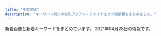 ```yaml
---
title: "千葉地区"
description: "キーワード別にの巨乳アジアン・チャイナエステ嬢情報をまとめました。"
---
```


新着画像と新着キーワードをまとめています。
2021年04月28日の情報です。

<DmmAffiliateIns />
<KeywordTable
  shops={
    [
    {
        "url": "https://eve.iest.info/",
        "img_links": [],
        "name": "\u30a4\u30d6",
        "keywords": {},
        "station": "\u4eac\u6210\u5343\u8449\u4e2d\u592e\u99c5\u897f\u53e3"
    },
    {
        "station": "JR\u4e94\u4e95\u99c5\u897f\u53e3",
        "name": "\u5922\u5fc3\u5730",
        "keywords": {
            "86": 3,
            "C": 16,
            "87": 2,
            "D": 3
        },
        "img_links": [
            "http://www.yumegogoti.mensest.com/images/link.jpg",
            "http://www.yumegogoti.mensest.com/images/slider/1.jpg",
            "http://www.yumegogoti.mensest.com/files/002-02.jpg",
            "http://www.yumegogoti.mensest.com/images/shop/shop05.jpg",
            "http://www.yumegogoti.mensest.com/images/movie.jpg",
            "http://www.yumegogoti.mensest.com/images/slider/2.jpg",
            "http://www.yumegogoti.mensest.com/files/004.jpg",
            "http://www.yumegogoti.mensest.com/images/guide.jpg",
            "http://www.yumegogoti.mensest.com/images/staff01.jpg",
            "http://www.yumegogoti.mensest.com/files/005.jpg",
            "http://www.yumegogoti.mensest.com/files/002.jpg",
            "http://www.yumegogoti.mensest.com/images/shop/shop03.jpg",
            "http://www.yumegogoti.mensest.com/images/shop/shop02.jpg",
            "http://www.yumegogoti.mensest.com/images/slider/3.jpg",
            "http://www.yumegogoti.mensest.com/images/shop/shop01.jpg",
            "http://www.yumegogoti.mensest.com/files/004-02.jpg",
            "http://www.yumegogoti.mensest.com/files/001-02.jpg",
            "http://www.yumegogoti.mensest.com/files/003.jpg",
            "http://www.yumegogoti.mensest.com/files/005-02.jpg",
            "http://www.yumegogoti.mensest.com/images/shop/shop04.jpg",
            "http://www.yumegogoti.mensest.com/files/001.jpg",
            "http://www.yumegogoti.mensest.com/files/003-02.jpg",
            "http://www.yumegogoti.mensest.com/images/tel.png"
        ],
        "url": "http://www.yumegogoti.mensest.com/"
    },
    {
        "name": "\u9759\u5fc3\u5802\uff5e\u30bb\u30a4\u30b7\u30f3\u30c9\u30a6\uff5e",
        "img_links": [
            "http://www.es-goi.click/images/sys1.jpg",
            "http://www.es-goi.click/images/head.jpg",
            "http://www.es-goi.click/img/hana1.jpg",
            "http://www.es-goi.click/images/interior_t.jpg",
            "http://www.es-goi.click/images/news.jpg",
            "http://www.es-goi.click/images/1.jpg",
            "http://www.es-goi.click/images/int1.jpg",
            "http://www.es-goi.click/img/rika1.jpg",
            "http://www.es-goi.click/img/emi1.jpg",
            "http://www.es-goi.click/images/staff_t.jpg",
            "http://www.es-goi.click/images/int2.jpg",
            "http://www.es-goi.click/images/sys3.jpg",
            "http://www.es-goi.click/images/tr.jpg",
            "http://www.es-goi.click/images/3.jpg",
            "http://www.es-goi.click/images/line.jpg",
            "http://www.es-goi.click/images/4.jpg",
            "http://www.es-goi.click/images/mobile.jpg",
            "http://www.es-goi.click/images/sys4.jpg",
            "http://www.es-goi.click/images/info.jpg",
            "http://www.es-goi.click/images/sys5.jpg",
            "http://www.es-goi.click/images/2.jpg",
            "http://www.es-goi.click/images/sys2.jpg",
            "http://www.es-goi.click/img/yuri1.jpg"
        ],
        "url": "http://www.es-goi.click/",
        "keywords": {},
        "station": "JR\u4e94\u4e95\u99c5\u6771\u53e3"
    },
    {
        "name": "\u6843\u9999",
        "url": "http://momoka.iest.info/",
        "img_links": [
            "http://momoka.iest.info/images/tit_pick.png",
            "http://momoka.iest.info/images/link_nav01.jpg",
            "http://momoka.iest.info/images/link_nav03.jpg",
            "http://momoka.iest.info/photos/sites/11/2021/04/2021041915274145.jpg",
            "http://momoka.iest.info/images/tit_link.png",
            "http://momoka.iest.info/photos/sites/11/2021/04/2021042614474181.jpg",
            "http://momoka.iest.info/photos/sites/11/2019/12/2019120410554229.jpg",
            "http://momoka.iest.info/photos/sites/11/2020/07/2020073110302456.jpg",
            "http://momoka.iest.info/photos/sites/11/2019/12/2019121918430664.jpg",
            "http://momoka.iest.info/photos/sites/11/2021/04/202104031114456.jpg",
            "http://momoka.iest.info/images/tit_staff1.png",
            "http://momoka.iest.info/images/side_tel.jpg",
            "http://momoka.iest.info/images/side_mobile.jpg",
            "http://momoka.iest.info/photos/sites/11/2020/02/2020020411095362.jpg",
            "http://momoka.iest.info/images/sp_top.png",
            "http://momoka.iest.info/photos/sites/11/2021/04/2021041915274145-600x800.jpg",
            "http://momoka.iest.info/images/link_nav02.jpg",
            "http://momoka.iest.info/photos/sites/11/2021/02/2021022610281385.jpg",
            "http://momoka.iest.info/photos/sites/11/2019/12/2019120814110783.jpg",
            "http://momoka.iest.info/images/staff02.png",
            "http://momoka.iest.info/photos/sites/11/2021/03/2021032715032815.jpg",
            "http://momoka.iest.info/photos/sites/11/2020/01/2020010615504056.jpg",
            "http://momoka.iest.info/photos/sites/11/2021/04/2021042614474181-600x800.jpg",
            "http://momoka.iest.info/photos/sites/11/2020/08/2020081513255337.jpg",
            "http://momoka.iest.info/photos/sites/11/2020/12/2020121016111969.jpg",
            "http://momoka.iest.info/photos/sites/11/2021/04/2021042011033371.jpg",
            "http://momoka.iest.info/photos/sites/11/2021/04/2021042011033371-600x800.jpg",
            "http://momoka.iest.info/photos/sites/11/2021/02/2021021911090965.jpg",
            "http://momoka.iest.info/photos/sites/11/2021/01/202101081554510.jpg",
            "http://momoka.iest.info/images/link_nav04.jpg",
            "http://momoka.iest.info/images/end.png",
            "http://momoka.iest.info/photos/sites/11/2020/08/2020081513232423.jpg",
            "http://momoka.iest.info/images/staff01.png",
            "http://momoka.iest.info/photos/sites/11/2019/11/2019112219364120.jpg",
            "http://momoka.iest.info/images/link_nav06.jpg",
            "http://momoka.iest.info/photos/sites/11/2020/08/2020082910555470-e1599761265797.jpg",
            "http://momoka.iest.info/images/top.png",
            "http://momoka.iest.info/images/tit_new.png",
            "http://momoka.iest.info/photos/sites/11/2021/04/2021040412543851.jpg",
            "http://momoka.iest.info/images/link_nav05.jpg",
            "http://momoka.iest.info/photos/sites/11/2020/01/202001061550092.jpg"
        ],
        "keywords": {
            "91": 1,
            "E": 4,
            "83": 2,
            "82": 1,
            "86": 4,
            "88": 2,
            "89": 1,
            "D": 12,
            "C": 2,
            "87": 5,
            "G": 2,
            "85": 3,
            "84": 1
        },
        "station": "JR\u6d25\u7530\u6cbc\u99c5\u5317\u53e3"
    },
    {
        "station": "JR\u56db\u8857\u9053\u99c5\u5317\u53e3",
        "keywords": {
            "D": 16,
            "\u4e73": 12,
            "90": 8,
            "\u30bb\u30af\u30b7\u30fc": 6,
            "87": 16,
            "E": 24,
            "89": 16,
            "\u5de8\u4e73": 12
        },
        "name": "\u685c",
        "img_links": [
            "http://www.sakura-relax.xyz/images/m3.jpg",
            "http://www.sakura-relax.xyz/images/rsubt7.png",
            "http://www.sakura-relax.xyz/images/m1.jpg",
            "http://www.sakura-relax.xyz/images/b-tel.png",
            "http://www.sakura-relax.xyz/files/033.jpg",
            "http://www.sakura-relax.xyz/images/rsubt3.png",
            "http://www.sakura-relax.xyz/images/m6.jpg",
            "http://www.sakura-relax.xyz/files/011-02.jpg",
            "http://www.sakura-relax.xyz/files/030-02.jpg",
            "http://www.sakura-relax.xyz/photo_news/upimg/826735f59e51ce9198_0.jpg",
            "http://www.sakura-relax.xyz/images/slider-img002.jpg",
            "http://www.sakura-relax.xyz/files/031.jpg",
            "http://www.sakura-relax.xyz/photo_news/upimg/779835eabd0b716dfc_0.jpg",
            "http://www.sakura-relax.xyz/images/rsubt5.png",
            "http://www.sakura-relax.xyz/files/033-02.jpg",
            "http://www.sakura-relax.xyz/photo_news/upimg/722845f04113e12e26_0.jpg",
            "http://www.sakura-relax.xyz/photo_news/upimg/827105ecc9fb6cdf66_0.jpg",
            "http://www.sakura-relax.xyz/images/rsubt6.png",
            "http://www.sakura-relax.xyz/images/m4.jpg",
            "http://www.sakura-relax.xyz/images/rsubt1.png",
            "http://www.sakura-relax.xyz/photo_news/upimg/96987600678235ec58_0.jpg",
            "http://www.sakura-relax.xyz/photo_news/upimg/215885f1a37aac2e3e_0.jpg",
            "http://www.sakura-relax.xyz/images/m2.jpg",
            "http://www.sakura-relax.xyz/files/032-02.jpg",
            "http://www.sakura-relax.xyz/images/rsubt4.png",
            "http://www.sakura-relax.xyz/images/b-online.png",
            "http://www.sakura-relax.xyz/files/030.jpg",
            "http://www.sakura-relax.xyz/photo_news/upimg/190185eb4f804163a1_0.jpg",
            "http://www.sakura-relax.xyz/images/tel2.png",
            "http://www.sakura-relax.xyz/images/rsubt2.png",
            "http://www.sakura-relax.xyz/images/slider-img001.jpg",
            "http://www.sakura-relax.xyz/files/031-02.jpg",
            "http://www.sakura-relax.xyz/files/032.jpg",
            "http://www.sakura-relax.xyz/files/011.jpg",
            "http://www.sakura-relax.xyz/photo_news/upimg/540985f71445468556_0.jpg"
        ],
        "url": "http://www.sakura-relax.xyz/"
    },
    {
        "name": "\u79cb\u6708",
        "keywords": {
            "D": 9,
            "86": 9,
            "C": 3,
            "88": 3
        },
        "url": "http://www.akizu.esjoho.com/",
        "station": "\u516b\u5343\u4ee3\u53f0\u99c5\u897f\u53e3",
        "img_links": [
            "http://www.akizu.esjoho.com/images/mobile.jpg",
            "http://www.akizu.esjoho.com/files/012-03.jpg",
            "http://www.akizu.esjoho.com/files/007-03.jpg",
            "http://www.akizu.esjoho.com/files/003-02.jpg",
            "http://www.akizu.esjoho.com/files/007.jpg",
            "http://www.akizu.esjoho.com/files/011-02.jpg",
            "http://www.akizu.esjoho.com/images/backlistbtn.png",
            "http://www.akizu.esjoho.com/files/012.jpg",
            "http://www.akizu.esjoho.com/files/003.jpg",
            "http://www.akizu.esjoho.com/files/012-02.jpg",
            "http://www.akizu.esjoho.com/files/011-03.jpg",
            "http://www.akizu.esjoho.com/images/coverGirlParts.png",
            "http://www.akizu.esjoho.com/files/011.jpg",
            "http://www.akizu.esjoho.com/files/007-02.jpg",
            "http://www.akizu.esjoho.com/files/003-03.jpg"
        ]
    },
    {
        "station": "JR\u7a32\u6bdb\u99c5\u6771\u53e3",
        "img_links": [
            "http://massage-aroma.blue/images/tel.png",
            "http://massage-aroma.blue/images/nav-002.png",
            "http://massage-aroma.blue/images/cg06.jpg",
            "http://massage-aroma.blue/images/nav-005.png",
            "http://massage-aroma.blue/images/nav-006.png",
            "http://massage-aroma.blue/images/cg022.jpg",
            "http://massage-aroma.blue/images/no.png",
            "http://massage-aroma.blue/images/cg02.jpg",
            "http://massage-aroma.blue/images/cg07a.jpg",
            "http://massage-aroma.blue/images/nav-001.png",
            "http://massage-aroma.blue/images/nav-003.png",
            "http://massage-aroma.blue/images/cg03.jpg",
            "http://massage-aroma.blue/images/cg021.jpg",
            "http://massage-aroma.blue/images/cg01a.jpg",
            "http://massage-aroma.blue/images/top001.png",
            "http://massage-aroma.blue/images/nav-004.png",
            "http://massage-aroma.blue/images/cg05b.jpg"
        ],
        "name": "For You",
        "url": "http://massage-aroma.blue/",
        "keywords": {
            "D": 5,
            "86": 6,
            "E": 1
        }
    },
    {
        "img_links": [],
        "url": "http://milkiyway.xyz/",
        "name": "\u7d2b\u306e\u8776",
        "station": "JR\u5e55\u5f35\u672c\u90f7\u99c5\u6771\u53e3",
        "keywords": {}
    },
    {
        "station": "\u5343\u8449\u4e2d\u592e\u99c5\u6771\u53e3",
        "name": "\u840c\u611b -\u3082\u3048\u3042\u3044-",
        "url": "http://moeai.est888.com/",
        "img_links": [
            "http://moeai.est888.com/css/staff/staff12-a.jpg",
            "http://moeai.est888.com/css/staff/staff01.jpg",
            "http://moeai.est888.com/css/staff/staff003-a.jpg",
            "http://moeai.est888.com/css/top-right01.jpg",
            "http://moeai.est888.com/css/staff/staff10-a.jpg",
            "http://moeai.est888.com/css/staff/staff005-a.jpg",
            "http://moeai.est888.com/css/staff/staff06-a.jpg",
            "http://moeai.est888.com/css/nav/nav-001.png",
            "http://moeai.est888.com/css/staff/staff04.jpg",
            "http://moeai.est888.com/css/staff/staff07.jpg",
            "http://moeai.est888.com/css/staff/staff12.jpg",
            "http://moeai.est888.com/css/staff/staff11.jpg",
            "http://moeai.est888.com/css/osusume-09.jpg",
            "http://moeai.est888.com/css/staff/staff09.jpg",
            "http://moeai.est888.com/css/nav/nav-005.png",
            "http://moeai.est888.com/css/staff/staff003.jpg",
            "http://moeai.est888.com/css/staff/staff10.jpg",
            "http://moeai.est888.com/css/staff/staff07-a.jpg",
            "http://moeai.est888.com/css/staff/staff06.jpg",
            "http://moeai.est888.com/css/staff/staff08-a.jpg",
            "http://moeai.est888.com/css/nav/nav-004.png",
            "http://moeai.est888.com/css/staff/staff04-a.jpg",
            "http://moeai.est888.com/css/staff/staff08.jpg",
            "http://moeai.est888.com/css/nav/nav-006.png",
            "http://moeai.est888.com/css/staff/staff11-a.jpg",
            "http://moeai.est888.com/css/staff/staff09-a.jpg",
            "http://moeai.est888.com/css/staff/staff02-a.jpg",
            "http://moeai.est888.com/css/tel01.png",
            "http://moeai.est888.com/css/nav/nav-003.png",
            "http://moeai.est888.com/css/staff/staff02.jpg",
            "http://moeai.est888.com/css/staff/staff01-a.jpg",
            "http://moeai.est888.com/css/staff/staff005.jpg",
            "http://moeai.est888.com/css/nav/nav-002.png"
        ],
        "keywords": {
            "D": 3,
            "90": 5,
            "89": 5,
            "92": 2,
            "E": 9
        }
    },
    {
        "keywords": {},
        "name": "\u6d77\u306e\u611b",
        "url": "http://koi.iest.info/",
        "img_links": [],
        "station": "\u5343\u8449\u4e2d\u592e\u99c5\u897f\u53e3"
    },
    {
        "station": "JR\u7a32\u6bdb\u99c5\u6771\u53e3",
        "url": "http://aroma-massage.tokyo/",
        "name": "\u685c\u82b1",
        "keywords": {},
        "img_links": [
            "http://aroma-massage.tokyo/css/staff/staff09.png",
            "http://aroma-massage.tokyo/css/m-top-right03.jpg",
            "http://aroma-massage.tokyo/css/m-top-right04.jpg",
            "http://aroma-massage.tokyo/css/staff/staff12.png",
            "http://aroma-massage.tokyo/css/staff/staff03.png",
            "http://aroma-massage.tokyo/css/staff/staff07.png",
            "http://aroma-massage.tokyo/css/m-top-right01.jpg",
            "http://aroma-massage.tokyo/css/m-right.jpg",
            "http://aroma-massage.tokyo/css/staff/staff05.png",
            "http://aroma-massage.tokyo/css/staff/staff06.png",
            "http://aroma-massage.tokyo/css/m-left.jpg",
            "http://aroma-massage.tokyo/images/call.png",
            "http://aroma-massage.tokyo/css/m-head.jpg",
            "http://aroma-massage.tokyo/css/m-yejiao.jpg",
            "http://aroma-massage.tokyo/css/m-top02.jpg",
            "http://aroma-massage.tokyo/css/m-top-right02.jpg",
            "http://aroma-massage.tokyo/css/top-left01.jpg",
            "http://aroma-massage.tokyo/css/staff/staff08.png"
        ]
    },
    {
        "name": "utopia \uff5e\u30e6\u30fc\u30c8\u30d4\u30a2\uff5e",
        "url": "http://utopia.relax-good.com/",
        "keywords": {},
        "img_links": [
            "http://utopia.relax-good.com/img/cast/miyu-01.jpg",
            "http://utopia.relax-good.com/img/cast/aki-02.jpg",
            "http://utopia.relax-good.com/img/cast/natsumi-02.jpg",
            "https://qr-official.line.me/sid/M/vig0320r.png",
            "http://utopia.relax-good.com/img/cast/yuki-01.jpg",
            "http://utopia.relax-good.com/img/interior/lobby.jpg",
            "https://scdn.line-apps.com/n/line_add_friends/btn/ja.png",
            "http://utopia.relax-good.com/img/banners/20161121110248_DHQPVQBC_UXZGZTLA.jpg",
            "http://utopia.relax-good.com/img/cast/akane-01.jpg",
            "http://utopia.relax-good.com/img/cast/rina-02.jpg",
            "http://utopia.relax-good.com/img/line_mark.png",
            "http://utopia.relax-good.com/img/cast/rumi-05.jpg",
            "http://utopia.relax-good.com/img/cast/momo-01.jpg",
            "http://utopia.relax-good.com/img/cast/nana-01.jpg",
            "http://utopia.relax-good.com/img/cast/kaori-02.jpg",
            "http://menlog.net/link/menlog8831.jpg",
            "http://utopia.relax-good.com/img/cast/uc.jpg",
            "http://utopia.relax-good.com/img/cast/mina-01.jpg",
            "http://utopia.relax-good.com/img/cast/mari-02.jpg",
            "http://utopia.relax-good.com/img/cast/miya-01.jpg",
            "http://utopia.relax-good.com/img/cast/emi-01.jpg"
        ],
        "station": "JR\u6d25\u7530\u6cbc\u99c5\u5317\u53e3"
    },
    {
        "img_links": [
            "http://www.oggi.relaxmens.com/img/nav-002.png",
            "http://www.oggi.relaxmens.com/img/tel.png",
            "http://www.oggi.relaxmens.com/img/nav-004.png",
            "http://www.oggi.relaxmens.com/img/nav-001.png",
            "http://www.oggi.relaxmens.com/img/nav-006.png",
            "http://www.oggi.relaxmens.com/files/015.jpg",
            "http://www.oggi.relaxmens.com/files/001.jpg",
            "http://www.oggi.relaxmens.com/img/top01.png",
            "http://www.oggi.relaxmens.com/files/017.jpg",
            "http://www.oggi.relaxmens.com/img/stt.jpg",
            "http://www.oggi.relaxmens.com/files/013.jpg",
            "http://www.oggi.relaxmens.com/img/nav-005.png",
            "http://www.oggi.relaxmens.com/img/stb.jpg",
            "http://www.oggi.relaxmens.com/files/002.jpg",
            "http://www.oggi.relaxmens.com/img/nav-003.png",
            "http://www.oggi.relaxmens.com/files/016.jpg"
        ],
        "name": "OGGI \uff5e\u30aa\u30c3\u30b8\uff5e",
        "station": "JR\u7a32\u6bdb\u99c5\u6771\u53e3",
        "keywords": {
            "86": 1,
            "D": 6,
            "87": 5
        },
        "url": "http://www.oggi.relaxmens.com/"
    },
    {
        "name": "\u5143\u6c17\u5802",
        "img_links": [
            "http://genkidou-massage.work/sp/img/t-t.jpg",
            "http://genkidou-massage.work/sp/img/add.jpg",
            "http://genkidou-massage.work/img/s1.jpg",
            "http://genkidou-massage.work/img/st4.jpg",
            "http://genkidou-massage.work/sp/img/st1.jpg",
            "http://genkidou-massage.work/sp/img/botton.jpg",
            "http://genkidou-massage.work/img/s3.jpg",
            "http://genkidou-massage.work/img/st2.jpg",
            "http://genkidou-massage.work/sp/img/st2.jpg",
            "http://genkidou-massage.work/sp/img/info.jpg",
            "http://genkidou-massage.work/img/s4.jpg",
            "http://genkidou-massage.work/img/s2.jpg",
            "http://genkidou-massage.work/sp/img/p2.jpg",
            "http://genkidou-massage.work/sp/img/st3.jpg",
            "http://genkidou-massage.work/img/st3.jpg",
            "http://genkidou-massage.work/img/sta4.jpg",
            "http://genkidou-massage.work/sp/img/sys.jpg",
            "http://genkidou-massage.work/img/xmas.png",
            "http://genkidou-massage.work/img/st1.jpg",
            "http://genkidou-massage.work/sp/img/t-r.jpg",
            "http://genkidou-massage.work/sp/img/p1.jpg",
            "http://genkidou-massage.work/img/sta3.jpg",
            "http://genkidou-massage.work/sp/img/p3.jpg",
            "http://genkidou-massage.work/img/fla-2.jpg",
            "http://genkidou-massage.work/img/botton.jpg",
            "http://genkidou-massage.work/sp/img/st4.jpg",
            "http://genkidou-massage.work/img/pickup20.jpg",
            "http://genkidou-massage.work/sp/img/tit.jpg",
            "http://genkidou-massage.work/sp/img/t-o.jpg",
            "http://genkidou-massage.work/img/head.jpg",
            "http://genkidou-massage.work/img/sta2.jpg",
            "http://genkidou-massage.work/img/fla.jpg",
            "http://genkidou-massage.work/sp/img/cam.jpg",
            "http://genkidou-massage.work/sp/img/time.jpg",
            "http://genkidou-massage.work/img/nos.jpg",
            "http://genkidou-massage.work/sp/img/t-a.jpg",
            "http://genkidou-massage.work/img/sta1.jpg",
            "http://genkidou-massage.work/sp/img/pic.jpg",
            "http://genkidou-massage.work/sp/img/tel.jpg",
            "http://genkidou-massage.work/sp/img/pc.jpg",
            "http://genkidou-massage.work/sp/img/t-s.jpg",
            "http://genkidou-massage.work/sp/img/time2.jpg"
        ],
        "keywords": {
            "84": 1,
            "88": 2,
            "D": 4,
            "85": 3,
            "86": 2,
            "E": 2,
            "C": 13
        },
        "url": "http://genkidou-massage.work/",
        "station": "JR\u90fd\u8cc0\u99c5\u897f\u53e3"
    },
    {
        "keywords": {
            "C": 3,
            "86": 4,
            "94": 1,
            "F": 1,
            "88": 2,
            "D": 7,
            "85": 4
        },
        "name": "\u7761\u84ee\u82b1",
        "img_links": [
            "http://riversopdd.site/uploads/201016/1-2010161601241L.jpg",
            "http://riversopdd.site/static/picture/top01.png",
            "http://riversopdd.site/static/picture/left.jpg",
            "http://riversopdd.site/static/picture/nav-001.png",
            "http://riversopdd.site/uploads/191206/1-191206102GaK.jpg",
            "http://riversopdd.site/static/picture/right.jpg",
            "http://riversopdd.site/static/picture/nav-002.png",
            "http://riversopdd.site/static/picture/tel.png",
            "http://riversopdd.site/static/picture/nav-003.png",
            "http://riversopdd.site/uploads/210128/1-21012Q40403C5.jpg",
            "http://riversopdd.site/uploads/200605/1-2006051J64E48.jpg",
            "http://riversopdd.site/uploads/201102/1-201102145U1P3.jpg",
            "http://riversopdd.site/static/picture/nav-006.png",
            "http://riversopdd.site/uploads/191021/1-19102112532L42.jpg",
            "http://riversopdd.site/uploads/201230/1-201230143424H5.jpg",
            "http://riversopdd.site/static/picture/nav-005.png",
            "http://riversopdd.site/uploads/210415/1-21041512423J28.jpg",
            "http://riversopdd.site/uploads/200218/1-20021QG51A56.jpg",
            "http://riversopdd.site/uploads/200807/1-200PG63506145.jpg",
            "http://riversopdd.site/uploads/191021/1-191021125359649.jpg",
            "http://riversopdd.site/static/picture/top003.jpg",
            "http://riversopdd.site/static/picture/nav-004.png"
        ],
        "url": "http://riversopdd.site/",
        "station": "JR\u8607\u6211\u99c5\u897f\u53e3"
    },
    {
        "url": "https://tenshinomori.xyz.mn/",
        "keywords": {},
        "station": "JR\u6d25\u7530\u6cbc\u99c5\u5317\u53e3",
        "img_links": [],
        "name": "\u5929\u4f7f\u306e\u68ee"
    },
    {
        "name": "Hani\u30fb\u30cf\u30cb",
        "url": "http://hani.iest.info/",
        "keywords": {
            "87": 85,
            "F": 68,
            "88": 34,
            "\u30bb\u30af\u30b7\u30fc": 17,
            "85": 34,
            "86": 68,
            "89": 17,
            "84": 34,
            "D": 102,
            "E": 51,
            "C": 51
        },
        "img_links": [
            "http://hani.iest.info/images/s1.jpg",
            "http://hani.iest.info/photos/sites/18/2019/10/201910060213369.jpg",
            "http://hani.iest.info/photos/sites/18/2020/04/2020040603070417.jpg",
            "http://hani.iest.info/images/room2.jpg",
            "http://hani.iest.info/photos/sites/18/2019/10/2019100602133354.jpg",
            "http://hani.iest.info/photos/sites/18/2020/04/2020040603065891.jpg",
            "http://hani.iest.info/images/mobile.jpg",
            "http://hani.iest.info/photos/sites/18/2020/06/2020060903502282.jpg",
            "http://hani.iest.info/photos/sites/18/2020/06/2020060903502311.jpg",
            "http://hani.iest.info/images/room1.jpg",
            "http://hani.iest.info/images/room3.jpg",
            "http://hani.iest.info/images/s_link.png",
            "http://hani.iest.info/images/s3.jpg",
            "http://hani.iest.info/photos/sites/18/2019/12/2019122008033171.jpg",
            "http://hani.iest.info/images/acc1.jpg",
            "http://hani.iest.info/photos/sites/18/2019/12/2019120309530549.jpg",
            "http://hani.iest.info/photos/sites/18/2020/06/2020060903502382.jpg",
            "http://hani.iest.info/images/news.png",
            "http://hani.iest.info/photos/sites/18/2020/02/2020022704442031.jpg",
            "http://hani.iest.info/photos/sites/18/2019/10/2019101407222923.jpg",
            "http://hani.iest.info/photos/sites/18/2019/12/201912200803389.jpg",
            "http://hani.iest.info/images/s_staff.png",
            "http://hani.iest.info/images/top.png",
            "http://hani.iest.info/photos/sites/18/2020/05/2020052207375063.jpg",
            "http://hani.iest.info/photos/sites/18/2019/10/2019100602133621.jpg",
            "http://hani.iest.info/photos/sites/18/2019/10/2019101903334729.jpg",
            "http://hani.iest.info/photos/sites/18/2019/12/2019122008033573.jpg",
            "http://hani.iest.info/images/room4.jpg",
            "http://hani.iest.info/images/acc3.jpg",
            "http://hani.iest.info/photos/sites/18/2019/11/2019112910073821.jpg",
            "http://hani.iest.info/photos/sites/18/2020/02/2020022704441935.jpg",
            "http://hani.iest.info/images/acc2.jpg",
            "http://hani.iest.info/photos/sites/18/2019/10/2019100602133570.jpg",
            "http://hani.iest.info/photos/sites/18/2019/10/201910060213393.jpg",
            "http://hani.iest.info/photos/sites/18/2019/10/2019100602133666.jpg",
            "http://hani.iest.info/photos/sites/18/2019/10/2019100602133829.jpg",
            "http://hani.iest.info/photos/sites/18/2019/10/2019101407222356.jpg",
            "http://hani.iest.info/photos/sites/18/2019/10/201910060213371.jpg",
            "http://hani.iest.info/photos/sites/18/2021/04/202104290552300.jpg"
        ],
        "station": "JR\u897f\u5343\u8449\u99c5\u5357\u53e3"
    },
    {
        "img_links": [
            "http://peach-est.com/staff/sayuri.jpg",
            "http://peach-est.com/img/index_03.jpg",
            "http://peach-est.com/img/index_09.jpg",
            "http://peach-est.com/room/r-3.jpg",
            "http://peach-est.com/staff/nana.jpg",
            "http://peach-est.com/staff/moe.jpg",
            "http://peach-est.com/room/r-6.jpg",
            "http://peach-est.com/staff/rina.jpg",
            "http://peach-est.com/images/staff/staff-1-3.jpg",
            "http://peach-est.com/staff/emi.jpg",
            "http://peach-est.com/staff/pic04.jpg",
            "http://peach-est.com/img/index_06.jpg",
            "http://peach-est.com/room/r-5.jpg",
            "http://peach-est.com/staff/risa.jpg",
            "http://peach-est.com/img/st1-1.jpg",
            "http://peach-est.com/staff/ayaka.jpg",
            "http://peach-est.com/room/r-1.jpg",
            "http://peach-est.com/staff/yui1.jpg",
            "http://peach-est.com/staff/yuyu.jpg",
            "http://peach-est.com/staff/aki.jpg"
        ],
        "name": "\u30d4\u30fc\u30c1",
        "keywords": {
            "85": 5,
            "87": 1,
            "C": 14
        },
        "station": "JR\u7a32\u6bdb\u99c5\u6771\u53e3",
        "url": "http://peach-est.com/"
    },
    {
        "img_links": [
            "http://sara.xyz.mn/images/top1.jpg",
            "http://sara.xyz.mn/images/mobile.jpg",
            "http://sara.xyz.mn/photos/sites/108/2019/10/2019100108375817.jpg",
            "http://sara.xyz.mn/photos/sites/108/2019/10/2019100108375699.jpg",
            "http://sara.xyz.mn/images/s_pick.jpg",
            "http://sara.xyz.mn/images/top.jpg",
            "http://sara.xyz.mn/images/end1.jpg",
            "http://sara.xyz.mn/images/nbj3.jpg",
            "http://sara.xyz.mn/images/staffs.png",
            "http://sara.xyz.mn/photos/sites/108/2019/10/2019100108375747.jpg",
            "http://sara.xyz.mn/images/s_face.jpg",
            "http://sara.xyz.mn/images/s_news.jpg",
            "http://sara.xyz.mn/photos/sites/108/2019/11/201911100438444.jpg",
            "http://sara.xyz.mn/photos/sites/108/2021/04/2021040105285767.jpg",
            "http://sara.xyz.mn/photos/sites/108/2019/10/201910010837567.jpg",
            "http://sara.xyz.mn/images/s_info.jpg",
            "http://sara.xyz.mn/images/s_staff.jpg",
            "http://sara.xyz.mn/images/1.jpg"
        ],
        "url": "http://sara.xyz.mn/",
        "station": "\u5343\u8449\u4e2d\u592e\u99c5",
        "keywords": {
            "D": 1,
            "88": 2,
            "E": 3,
            "C": 1,
            "86": 1,
            "87": 2
        },
        "name": "\u5929\u4f7f\u697d\u5712"
    },
    {
        "station": "JR\u6771\u91d1\u99c5\u6771\u53e3",
        "name": "\u6c34\u4ed9",
        "url": "http://www.suisen.masg.info/",
        "img_links": [
            "http://www.suisen.masg.info/files/004-03.jpg",
            "http://www.suisen.masg.info/files/002.jpg",
            "http://www.suisen.masg.info/files/013.jpg",
            "http://www.suisen.masg.info/images/pick.png",
            "http://www.suisen.masg.info/files/013-02.jpg",
            "http://www.suisen.masg.info/files/003.jpg",
            "http://www.suisen.masg.info/files/013-03.jpg",
            "http://www.suisen.masg.info/files/010-02.jpg",
            "http://www.suisen.masg.info/images/shop/shop01.jpg",
            "http://www.suisen.masg.info/files/011.jpg",
            "http://www.suisen.masg.info/images/r5.jpg",
            "http://www.suisen.masg.info/files/011-03.jpg",
            "http://www.suisen.masg.info/images/news.png",
            "http://www.suisen.masg.info/files/003-03.jpg",
            "http://www.suisen.masg.info/files/002-02.jpg",
            "http://www.suisen.masg.info/files/010-03.jpg",
            "http://www.suisen.masg.info/images/bj2.jpg",
            "http://www.suisen.masg.info/files/005-03.jpg",
            "http://www.suisen.masg.info/files/004-02.jpg",
            "http://www.suisen.masg.info/files/007.jpg",
            "http://www.suisen.masg.info/files/009-02.jpg",
            "http://www.suisen.masg.info/files/009.jpg",
            "http://www.suisen.masg.info/images/r1.jpg",
            "http://www.suisen.masg.info/files/014-03.jpg",
            "http://www.suisen.masg.info/files/010.jpg",
            "http://www.suisen.masg.info/files/005.jpg",
            "http://www.suisen.masg.info/images/s_staff.png",
            "http://www.suisen.masg.info/files/011-02.jpg",
            "http://www.suisen.masg.info/files/004.jpg",
            "http://www.suisen.masg.info/files/009-03.jpg",
            "http://www.suisen.masg.info/images/face.png",
            "http://www.suisen.masg.info/files/012.jpg",
            "http://www.suisen.masg.info/files/012-02.jpg",
            "http://www.suisen.masg.info/files/006-03.jpg",
            "http://www.suisen.masg.info/files/014.jpg",
            "http://www.suisen.masg.info/images/end.png",
            "http://www.suisen.masg.info/files/006-02.jpg",
            "http://www.suisen.masg.info/files/007-02.jpg",
            "http://www.suisen.masg.info/files/008.jpg",
            "http://www.suisen.masg.info/files/012-03.jpg",
            "http://www.suisen.masg.info/files/005-02.jpg",
            "http://www.suisen.masg.info/files/014-02.jpg",
            "http://www.suisen.masg.info/files/007-03.jpg",
            "http://www.suisen.masg.info/files/006.jpg",
            "http://www.suisen.masg.info/images/s_link.png",
            "http://www.suisen.masg.info/files/003-02.jpg",
            "http://www.suisen.masg.info/files/008-02.jpg",
            "http://www.suisen.masg.info/images/r4.jpg",
            "http://www.suisen.masg.info/images/shop/shop03.jpg",
            "http://www.suisen.masg.info/images/shop/shop04.jpg",
            "http://www.suisen.masg.info/images/r2.jpg",
            "http://www.suisen.masg.info/files/008-03.jpg",
            "http://www.suisen.masg.info/files/002-03.jpg",
            "http://www.suisen.masg.info/images/top.png",
            "http://www.suisen.masg.info/images/shop/shop02.jpg"
        ],
        "keywords": {
            "D": 8,
            "87": 4,
            "C": 3,
            "85": 3,
            "E": 1,
            "86": 5,
            "88": 1
        }
    },
    {
        "name": "\u9e97\u3046\u3089\u3089",
        "img_links": [
            "http://rosabella.red/_src/54543244/wechatimg568.jpg",
            "http://rosabella.red/_src/53868762/wechatimg1084.jpg",
            "http://rosabella.red/_src/40198217/s_face.jpg",
            "http://rosabella.red/_src/40198062/s_info.jpg",
            "http://rosabella.red/_src/40198093/wx00020615-171913%402x.png",
            "http://rosabella.red/_src/44488629/cam-1.jpg",
            "http://rosabella.red/_src/40198168/wx00020615-171913%402x.png",
            "http://rosabella.red/_src/40198601/wechatimg1114.jpg",
            "http://rosabella.red/_src/50390319/wechatimg1084.jpg",
            "http://rosabella.red/_src/53575325/3361616039248_.pic.jpg",
            "http://rosabella.red/_src/40198015/download.jpg",
            "http://rosabella.red/_src/54543224/wechatimg568.jpg",
            "http://rosabella.red/_src/40198600/wechatimg1114.jpg",
            "http://rosabella.red/_src/40198045/s_face.jpg",
            "http://rosabella.red/_src/40198223/wx00020615-171913%402x.png",
            "http://rosabella.red/_src/54543221/wechatimg568.jpg",
            "http://rosabella.red/_src/53575320/3361616039248_.pic.jpg",
            "http://rosabella.red/_src/55499824/wechatimg1114.jpg",
            "http://rosabella.red/_src/55499820/wechatimg1114.jpg",
            "http://rosabella.red/_src/54543242/wechatimg568.jpg",
            "http://rosabella.red/_src/40198017/download-1.jpg",
            "http://rosabella.red/_src/40198186/s_pick.jpg",
            "http://rosabella.red/_src/40198192/s_info.jpg",
            "http://rosabella.red/_src/53868767/wechatimg1084.jpg",
            "http://rosabella.red/_src/40198073/s_pick.jpg",
            "http://rosabella.red/_src/40198165/s_info.jpg",
            "http://rosabella.red/_src/40198025/download-5.jpg",
            "http://rosabella.red/_src/50390318/wechatimg1084.jpg",
            "http://rosabella.red/_src/40198159/s_pick.jpg",
            "http://rosabella.red/_src/53575334/3361616039248_.pic.jpg",
            "http://rosabella.red/_src/53575336/3361616039248_.pic.jpg",
            "http://rosabella.red/_src/40198080/s_face.jpg",
            "http://rosabella.red/_src/52706170/wechatimg206.jpg",
            "http://rosabella.red/_src/54543228/wechatimg568.jpg",
            "http://rosabella.red/_src/40198090/s_info.jpg",
            "http://rosabella.red/_src/50390320/wechatimg1084.jpg",
            "http://rosabella.red/_src/53575335/3361616039248_.pic.jpg",
            "http://rosabella.red/_src/40198195/wx00020615-171913%402x.png",
            "http://rosabella.red/_src/53868760/wechatimg1084.jpg",
            "http://rosabella.red/_src/40198021/download-3.jpg",
            "http://rosabella.red/_src/55499826/wechatimg1114.jpg",
            "http://rosabella.red/_src/40198598/wechatimg1114.jpg",
            "http://rosabella.red/_src/54543219/wechatimg568.jpg",
            "http://rosabella.red/_src/40198143/s_staff01.jpg",
            "http://rosabella.red/_src/40198220/s_info.jpg",
            "http://rosabella.red/_src/50390306/wechatimg1084.jpg",
            "http://rosabella.red/_src/40198214/s_pick.jpg",
            "http://rosabella.red/_src/53575246/3361616039248_.pic.jpg",
            "http://rosabella.red/_src/40198029/s_pick.jpg",
            "http://rosabella.red/_src/40198023/download-4.jpg",
            "http://rosabella.red/_src/40198162/s_face.jpg",
            "http://rosabella.red/_src/54543243/wechatimg568.jpg",
            "http://rosabella.red/_src/53575326/3361616039248_.pic.jpg",
            "http://rosabella.red/_src/40198019/download-2.jpg",
            "http://rosabella.red/_src/40198065/wx00020615-171913%402x.png",
            "http://rosabella.red/_src/55497169/wechatimg1114.jpg",
            "http://rosabella.red/_src/40198189/s_face.jpg",
            "http://rosabella.red/_src/40198014/sign.png"
        ],
        "station": "JR\u7a32\u6bdb\u99c5\u6771\u53e3",
        "keywords": {
            "88": 1,
            "F": 1
        },
        "url": "http://rosabella.red/"
    },
    {
        "img_links": [
            "http://massage-est.net/images/nav-002.png",
            "http://massage-est.net/images/no.png",
            "http://massage-est.net/images/nav-003.png",
            "http://massage-est.net/images/nav-004.png",
            "http://massage-est.net/images/cg02.jpg",
            "http://massage-est.net/images/tel.png",
            "http://massage-est.net/images/nav-006.png",
            "http://massage-est.net/images/nav-005.png",
            "http://massage-est.net/images/nav-001.png",
            "http://massage-est.net/images/cg05.jpg"
        ],
        "url": "http://massage-est.net/",
        "keywords": {
            "D": 2,
            "86": 2
        },
        "station": "JR\u516b\u5e61\u5bbf\u99c5\u897f\u53e3",
        "name": "\u8309\u8389\u82b1"
    },
    {
        "keywords": {},
        "url": "http://estela-spa.ests.jp/",
        "img_links": [],
        "station": "\u5343\u8449\u4e2d\u592e\u99c5\u897f\u53e3",
        "name": "\u30eb\u30d3\u30fc"
    },
    {
        "station": "JR\u7a32\u6bdb\u99c5\u6771\u53e3",
        "img_links": [
            "http://lolita.jpest.net/uploads//sites/28/2020/11/g3-2-225x300.jpg",
            "http://lolita.jpest.net/uploads//sites/28/2020/11/g2-3-225x300.jpg",
            "http://lolita.jpest.net/uploads//sites/28/2021/04/g.jpg",
            "http://lolita.jpest.net/uploads//sites/28/2020/11/con01.jpg",
            "http://lolita.jpest.net/uploads//sites/28/2020/11/g1-2.jpg",
            "http://lolita.jpest.net/uploads//sites/28/2020/11/g3-2.jpg",
            "http://lolita.jpest.net/uploads//sites/28/2020/11/tel-1.png",
            "http://lolita.jpest.net/uploads//sites/28/2020/11/con03.jpg",
            "http://lolita.jpest.net/uploads//sites/28/2021/03/g1.jpg",
            "http://lolita.jpest.net/uploads//sites/28/2020/12/req_03.jpg",
            "http://lolita.jpest.net/uploads//sites/28/2021/03/g2.jpg",
            "http://lolita.jpest.net/uploads//sites/28/2020/11/con02.jpg",
            "http://lolita.jpest.net/uploads//sites/28/2021/01/001.jpg",
            "http://lolita.jpest.net/uploads//sites/28/2020/11/staff.jpg",
            "http://lolita.jpest.net/uploads//sites/28/2021/04/g-1.jpg",
            "http://lolita.jpest.net/uploads//sites/28/2021/03/g-1.jpg",
            "http://lolita.jpest.net/uploads//sites/28/2020/11/home.png",
            "http://lolita.jpest.net/uploads//sites/28/2020/11/g2-2.jpg"
        ],
        "name": "Dear",
        "keywords": {},
        "url": "http://lolita.jpest.net/"
    },
    {
        "url": "http://www.es-chiba.com/",
        "name": "\u80e1\u8776\u82b1",
        "img_links": [
            "http://www.es-chiba.com/girl/girli2.jpg",
            "http://www.es-chiba.com/girl/07.jpg",
            "http://www.es-chiba.com/girl/girlb3.jpg",
            "http://www.es-chiba.com/girl/girlb1.jpg",
            "http://www.es-chiba.com/images/a06.jpg",
            "http://www.es-chiba.com/girl/girli1.jpg",
            "http://www.es-chiba.com/images/index_14.png",
            "http://www.es-chiba.com/images/index_22.png",
            "http://www.es-chiba.com/images/s02.jpg",
            "http://www.es-chiba.com/images/index_02.png",
            "http://www.es-chiba.com/images/a04.jpg",
            "http://www.es-chiba.com/girl/girlc1.jpg",
            "http://www.es-chiba.com/images/03.jpg",
            "http://www.es-chiba.com/images/r1.jpg",
            "http://www.es-chiba.com/images/index_12.png",
            "http://www.es-chiba.com/images/a01.jpg",
            "http://www.es-chiba.com/girl/girlh3.jpg",
            "http://www.es-chiba.com/girl/girlc3.jpg",
            "http://www.es-chiba.com/images/r3.jpg",
            "http://www.es-chiba.com/images/index_04.png",
            "http://www.es-chiba.com/images/index_07.png",
            "http://www.es-chiba.com/images/01.jpg",
            "http://www.es-chiba.com/images/hd.jpg",
            "http://www.es-chiba.com/images/rec.jpg",
            "http://www.es-chiba.com/images/a02.jpg",
            "http://www.es-chiba.com/images/index_01.png",
            "http://www.es-chiba.com/images/index_10.png",
            "http://www.es-chiba.com/images/tit_rec.png",
            "http://www.es-chiba.com/images/index_11.png",
            "http://www.es-chiba.com/images/index_20.png",
            "http://www.es-chiba.com/girl/girlh1.jpg",
            "http://www.es-chiba.com/images/s04.jpg",
            "http://www.es-chiba.com/images/acc01.jpg",
            "http://www.es-chiba.com/images/r6.jpg",
            "http://www.es-chiba.com/images/index_08.png",
            "http://www.es-chiba.com/images/index_17.png",
            "http://www.es-chiba.com/girl/girlc2.jpg",
            "http://www.es-chiba.com/images/tit_info.png",
            "http://www.es-chiba.com/images/index_09.png",
            "http://www.es-chiba.com/images/index_13.png",
            "http://www.es-chiba.com/images/r5.jpg",
            "http://www.es-chiba.com/images/index_06.png",
            "http://www.es-chiba.com/images/acc02.jpg",
            "http://www.es-chiba.com/images/02.jpg",
            "http://www.es-chiba.com/images/index_19.png",
            "http://www.es-chiba.com/images/a03.jpg",
            "http://www.es-chiba.com/images/a05.jpg",
            "http://www.es-chiba.com/images/s01.jpg",
            "http://www.es-chiba.com/images/index1_03.png",
            "http://www.es-chiba.com/girl/girli3.jpg",
            "http://www.es-chiba.com/images/tit_staff.png",
            "http://www.es-chiba.com/images/r2.jpg",
            "http://www.es-chiba.com/images/r4.jpg",
            "http://www.es-chiba.com/girl/girlb2.jpg",
            "http://www.es-chiba.com/images/s03.jpg",
            "http://www.es-chiba.com/images/sys.jpg",
            "http://www.es-chiba.com/images/index_05.png",
            "http://www.es-chiba.com/images/line.jpg"
        ],
        "station": "\u4eac\u6210\u7dda\u5343\u8449\u4e2d\u592e\u99c5\u6771\u53e3",
        "keywords": {
            "84": 1,
            "D": 2,
            "82": 1,
            "C": 2,
            "F": 1,
            "88": 1,
            "89": 2
        }
    },
    {
        "url": "http://pareo.ests.jp/",
        "img_links": [
            "http://pareo.ests.jp/images/sp_top.jpg",
            "http://pareo.ests.jp/images/top.jpg",
            "http://pareo.ests.jp/photos/sites/30/2021/04/2021040717192149.jpg",
            "http://pareo.ests.jp/images/bian.png",
            "http://pareo.ests.jp/photos/sites/30/2021/04/202104291356332.jpg",
            "http://pareo.ests.jp/photos/sites/30/2021/01/2021010414173533.jpg",
            "http://pareo.ests.jp/images/staff_bj2.png",
            "http://pareo.ests.jp/photos/sites/30/2020/10/2020100416004380.jpg",
            "http://pareo.ests.jp/photos/sites/30/2021/04/2021041315170047.jpg",
            "http://pareo.ests.jp/images/mobile.jpg",
            "http://pareo.ests.jp/images/sp_tit_news.png",
            "http://pareo.ests.jp/images/tit_staff.png",
            "http://pareo.ests.jp/images/staff_bj4.png"
        ],
        "station": "JR\u897f\u5343\u8449\u99c5\u5357\u53e3",
        "name": "PAREO\u30fb\u30d1\u30ec\u30aa",
        "keywords": {
            "87": 10,
            "D": 20,
            "86": 15,
            "E": 5
        }
    },
    {
        "name": "\u5eb7\u697d\u5712-KOURAKUEN-",
        "url": "http://iyasi-time.com/",
        "img_links": [
            "http://iyasi-time.com/images/page_top.png",
            "http://iyasi-time.com/images/top/top_06.jpg",
            "http://iyasi-time.com/images/top/top_04.jpg",
            "http://iyasi-time.com/images/top/top_08.png",
            "http://iyasi-time.com/images/home/top.jpg",
            "http://iyasi-time.com/images/top/top_03.jpg",
            "http://iyasi-time.com/images/top/top_02.jpg",
            "http://iyasi-time.com/images/top/top_01.jpg",
            "http://iyasi-time.com/images/top/top_05.jpg",
            "http://iyasi-time.com/images/staff_image/staf_03a.jpg"
        ],
        "station": "JR\u4e94\u4e95\u99c5\u897f\u53e3",
        "keywords": {}
    },
    {
        "station": "JR\u56db\u8857\u9053\u99c5\u5317\u53e3",
        "keywords": {
            "92": 12,
            "E": 12,
            "D": 24,
            "86": 12,
            "C": 24,
            "90": 12,
            "91": 12,
            "88": 12,
            "G": 12
        },
        "img_links": [
            "http://cherry.estheya.com/css/cam00001.jpg",
            "http://cherry.estheya.com/css/nav/nav-00002.jpg",
            "http://cherry.estheya.com/css/staff/staff07-c.jpg",
            "http://cherry.estheya.com/css/staff/staff11-b.jpg",
            "http://cherry.estheya.com/css/nav/nav-0001.jpg",
            "http://cherry.estheya.com/css/nav/nav-006.jpg",
            "http://cherry.estheya.com/css/staff/staff0009-c.jpg",
            "http://cherry.estheya.com/css/nav/nav-0005.jpg",
            "http://cherry.estheya.com/css/tel.png",
            "http://cherry.estheya.com/css/staff/staff000004-a.jpg",
            "http://cherry.estheya.com/css/staff/staff11-c.jpg",
            "http://cherry.estheya.com/css/staff/staff07-b.jpg",
            "http://cherry.estheya.com/css/staff/staff005-a.jpg",
            "http://cherry.estheya.com/css/staff/staff11-a.jpg",
            "http://cherry.estheya.com/css/staff/staff009-b.jpg",
            "http://cherry.estheya.com/css/top003.jpg",
            "http://cherry.estheya.com/css/staff/staff009-a.jpg",
            "http://cherry.estheya.com/css/staff/staff07-a.jpg",
            "http://cherry.estheya.com/css/head01.jpg",
            "http://cherry.estheya.com/css/nav/nav-00003.jpg",
            "http://cherry.estheya.com/css/nav/nav-0004.jpg"
        ],
        "url": "http://cherry.estheya.com/",
        "name": "\u30c1\u30a7\u30ea\u30fc"
    },
    {
        "url": "https://sweet-honey.iest.info/",
        "name": "\u30b9\u30a4\u30fc\u30c8\u30cf\u30cb\u30fc",
        "keywords": {
            "85": 3,
            "83": 4,
            "D": 11,
            "86": 4
        },
        "img_links": [
            "https://sweet-honey.iest.info/images/top.png",
            "https://sweet-honey.iest.info/images/top_sp.png",
            "https://sweet-honey.iest.info/images/room3.jpg",
            "https://sweet-honey.iest.info/photos/sites/55/2021/04/2021042820395638.jpeg",
            "https://sweet-honey.iest.info/images/pagetop.png",
            "https://sweet-honey.iest.info/photos/sites/55/2021/04/2021042706342430.jpg",
            "https://sweet-honey.iest.info/images/room4.jpg",
            "https://sweet-honey.iest.info/images/spmainimg.jpg",
            "https://sweet-honey.iest.info/photos/sites/55/2021/04/2021041506061576.jpg",
            "https://sweet-honey.iest.info/images/room6.jpg",
            "https://sweet-honey.iest.info/images/mainimg.jpg",
            "https://sweet-honey.iest.info/images/room1.jpg",
            "https://sweet-honey.iest.info/photos/sites/55/2021/04/2021042820113731.jpeg",
            "https://sweet-honey.iest.info/photos/sites/55/2021/04/202104150621320.jpg",
            "https://sweet-honey.iest.info/images/room5.jpg",
            "https://sweet-honey.iest.info/images/room2.jpg"
        ],
        "station": "\u5343\u8449\u4e2d\u592e\u99c5\u897f\u53e3"
    },
    {
        "url": "http://lambsey.ies.bz/",
        "keywords": {
            "C": 9,
            "E": 4,
            "85": 8,
            "86": 12,
            "D": 16
        },
        "name": "\u30e9\u30e0\u30b8",
        "img_links": [
            "http://lambsey.ies.bz/images/s_news.png",
            "http://lambsey.ies.bz/images/info.jpg",
            "http://lambsey.ies.bz/images/zi_staff.png",
            "http://lambsey.ies.bz/images/room1.jpg",
            "http://lambsey.ies.bz/images/line1.png",
            "http://lambsey.ies.bz/images/room3.jpg",
            "http://lambsey.ies.bz/photos/sites/68/2021/04/2021042717034113.jpg",
            "http://lambsey.ies.bz/images/staff_bj4.png",
            "http://lambsey.ies.bz/images/room2.jpg",
            "http://lambsey.ies.bz/images/room4.jpg",
            "http://lambsey.ies.bz/photos/sites/68/2021/04/2021041215454319.jpg",
            "http://lambsey.ies.bz/photos/sites/68/2021/04/2021042810392599.jpg",
            "http://lambsey.ies.bz/photos/sites/68/2021/04/2021042810392654.jpg",
            "http://lambsey.ies.bz/photos/sites/68/2021/04/2021040407573749.jpg",
            "http://lambsey.ies.bz/photos/sites/68/2021/04/2021040407573857.jpg",
            "http://lambsey.ies.bz/images/top.jpg"
        ],
        "station": "JR\u56db\u8857\u9053\u99c5\u5317\u53e3"
    },
    {
        "station": "\u516b\u5343\u4ee3\u53f0\u99c5\u6771\u53e3",
        "name": "\u30e4\u30fc\u30db\u30fc",
        "url": "http://aroma-esthe.blue",
        "keywords": {
            "88": 1,
            "D": 5,
            "E": 1,
            "86": 5
        },
        "img_links": [
            "http://aroma-esthe.blue/img/t4.jpg",
            "http://aroma-esthe.blue/img/st3.jpg",
            "http://aroma-esthe.blue/img/t5.jpg",
            "http://aroma-esthe.blue/img/sm.jpg",
            "http://aroma-esthe.blue/img/st2.jpg",
            "http://aroma-esthe.blue/img/stt1.jpg",
            "http://aroma-esthe.blue/img/st51.jpg",
            "http://aroma-esthe.blue/img/st1.jpg",
            "http://aroma-esthe.blue/img/st6.jpg",
            "http://aroma-esthe.blue/img/st5.jpg",
            "http://aroma-esthe.blue/img/st4.jpg",
            "http://aroma-esthe.blue/img/stt3.jpg",
            "http://aroma-esthe.blue/img/t1.jpg",
            "http://aroma-esthe.blue/img/t6.jpg",
            "http://aroma-esthe.blue/img/noo.png",
            "http://aroma-esthe.blue/img/t2.jpg",
            "http://aroma-esthe.blue/img/f1.jpg",
            "http://aroma-esthe.blue/img/no.png",
            "http://aroma-esthe.blue/img/top.jpg",
            "http://aroma-esthe.blue/img/t3.jpg"
        ]
    },
    {
        "name": "BLUE\u30cf\u30ef\u30a4",
        "station": "JR\u6d25\u7530\u6cbc\u99c5\u5317\u53e3",
        "keywords": {
            "88": 2,
            "87": 8,
            "86": 4,
            "D": 10,
            "C": 4
        },
        "img_links": [
            "http://www.es-bluehawai.com/files/012.jpg",
            "http://www.es-bluehawai.com/images/goback.jpg",
            "http://www.es-bluehawai.com/images/attention.png",
            "http://www.es-bluehawai.com/files/008-02.jpg",
            "http://www.es-bluehawai.com/files/010.jpg",
            "http://www.es-bluehawai.com/files/011-02.jpg",
            "http://www.es-bluehawai.com/files/009.jpg",
            "http://www.es-bluehawai.com/files/014-02.jpg",
            "http://www.es-bluehawai.com/files/008.jpg",
            "http://www.es-bluehawai.com/files/014.jpg",
            "http://www.es-bluehawai.com/files/009-02.jpg",
            "http://www.es-bluehawai.com/images/concept.jpg",
            "http://www.es-bluehawai.com/files/012-02.jpg",
            "http://www.es-bluehawai.com/images/coverParts.png",
            "http://www.es-bluehawai.com/files/010-02.jpg",
            "http://www.es-bluehawai.com/files/013.jpg",
            "http://www.es-bluehawai.com/files/011.jpg",
            "http://www.es-bluehawai.com/files/013-02.jpg",
            "http://www.es-bluehawai.com/images/infoSlide01.jpg"
        ],
        "url": "http://www.es-bluehawai.com/"
    },
    {
        "url": "http://suijyonohana.oks.bz/",
        "name": "\u7a32\u6bdb \u7a76\u6975\u30e9\u30a6\u30a1\u30fc\u30ba",
        "keywords": {},
        "station": "JR\u7a32\u6bdb\u99c5\u897f\u53e3",
        "img_links": []
    },
    {
        "img_links": [
            "http://www.orange-est.com/images/common/170912073106right.jpg",
            "http://www.orange-est.com/images/menu/ac02.jpg",
            "http://www.orange-est.com/images/common/201209044137telephone.jpg",
            "http://www.orange-est.com/images/girls_top.jpg",
            "http://www.orange-est.com/images/girl/gal_2012090519241607501998005.jpg",
            "http://www.orange-est.com/images/girl/gal_2012090519081607502033005.jpg",
            "http://www.orange-est.com/images/menu/top02.jpg",
            "http://www.orange-est.com/images/menu/esthe02.jpg",
            "http://www.orange-est.com/images/common/201209044137index.jpg",
            "http://www.orange-est.com/images/girl/gal_2012280703521609149903005.jpg",
            "http://www.orange-est.com/images/common/201209044137main.jpg",
            "http://www.orange-est.com/images/menu/link02.jpg",
            "http://www.orange-est.com/images/info/info02.jpg",
            "http://www.orange-est.com/images/menu/info02.jpg",
            "http://www.orange-est.com/images/info/info01.jpg"
        ],
        "station": "JR\u8302\u539f\u99c5\u5357\u53e3",
        "url": "http://www.orange-est.com/",
        "name": "\u30aa\u30ec\u30f3\u30b8",
        "keywords": {}
    },
    {
        "station": "JR\u56db\u8857\u9053\u99c5\u5317\u53e3",
        "img_links": [
            "https://yumesato.relaxjp.com/css/staff/staff01-a.png",
            "https://yumesato.relaxjp.com/css/staff/staff07-a.png",
            "https://yumesato.relaxjp.com/css/nav/nav-002.png",
            "https://yumesato.relaxjp.com/css/staff/staff004-a.png",
            "https://yumesato.relaxjp.com/css/staff/staff08.png",
            "https://yumesato.relaxjp.com/css/top01.png",
            "https://yumesato.relaxjp.com/css/nav/nav-003.png",
            "https://yumesato.relaxjp.com/css/staff/staff02-a.png",
            "https://yumesato.relaxjp.com/css/staff/staff03.png",
            "https://yumesato.relaxjp.com/css/nav/nav-001.png",
            "https://yumesato.relaxjp.com/css/nav/nav-006.png",
            "https://yumesato.relaxjp.com/css/nav/nav-004.png",
            "https://yumesato.relaxjp.com/css/tel.png",
            "https://yumesato.relaxjp.com/css/top02.png",
            "https://yumesato.relaxjp.com/css/staff/staff08-a.png",
            "https://yumesato.relaxjp.com/css/staff/staff02.png",
            "https://yumesato.relaxjp.com/css/nav/nav-005.png",
            "https://yumesato.relaxjp.com/css/staff/staff03-a.png",
            "https://yumesato.relaxjp.com/css/staff/staff06.png",
            "https://yumesato.relaxjp.com/css/staff/staff01.png",
            "https://yumesato.relaxjp.com/css/staff/staff05.png",
            "https://yumesato.relaxjp.com/css/staff/staff06-a.png",
            "https://yumesato.relaxjp.com/css/staff/staff05-a.png",
            "https://yumesato.relaxjp.com/css/staff/staff004.png",
            "https://yumesato.relaxjp.com/css/staff/staff07.png"
        ],
        "url": "https://yumesato.relaxjp.com/",
        "name": "\u5922\u91cc \uff5e\u3086\u3081\u3055\u3068\uff5e",
        "keywords": {
            "D": 2,
            "G": 1,
            "86": 6,
            "E": 4,
            "C": 1,
            "93": 1,
            "89": 1
        }
    },
    {
        "url": "http://flower-esthe.net/",
        "img_links": [
            "http://flower-esthe.net/img/t5.jpg",
            "http://flower-esthe.net/img/top1.jpg",
            "http://flower-esthe.net/img/f1.jpg",
            "http://flower-esthe.net/img/t2.jpg",
            "http://flower-esthe.net/img/st3.jpg",
            "http://flower-esthe.net/img/st1.jpg",
            "http://flower-esthe.net/img/stt3.jpg",
            "http://flower-esthe.net/img/sm.jpg",
            "http://flower-esthe.net/img/noo.png",
            "http://flower-esthe.net/img/st8.jpg",
            "http://flower-esthe.net/img/t6.jpg",
            "http://flower-esthe.net/img/st2.jpg",
            "http://flower-esthe.net/img/st6.jpg",
            "http://flower-esthe.net/img/t3.jpg",
            "http://flower-esthe.net/img/t4.jpg",
            "http://flower-esthe.net/img/t1.jpg",
            "http://flower-esthe.net/img/st4.jpg",
            "http://flower-esthe.net/img/r4.jpg",
            "http://flower-esthe.net/img/st7.jpg",
            "http://flower-esthe.net/img/r1.jpg",
            "http://flower-esthe.net/img/nosta.jpg",
            "http://flower-esthe.net/img/r3.jpg",
            "http://flower-esthe.net/img/stt1.jpg",
            "http://flower-esthe.net/img/no.png",
            "http://flower-esthe.net/img/r2.jpg"
        ],
        "keywords": {
            "86": 3,
            "E": 2,
            "C": 1,
            "88": 1,
            "87": 1,
            "D": 2
        },
        "name": "\u30b7\u30fc\u30af\u30ec\u30c3\u30c8\u30c7\u30fc\u30c8",
        "station": "\u516b\u5343\u4ee3\u53f0\u99c5\u897f\u53e3"
    },
    {
        "name": "\u30e9\u30d6\u30b2\u30fc\u30e0",
        "keywords": {
            "87": 14,
            "C": 23,
            "D": 20,
            "86": 6,
            "85": 2,
            "84": 2
        },
        "station": "JR\u7a32\u6bdb\u99c5\u6771\u53e3",
        "url": "http://www.lovegame.iesjp.com/",
        "img_links": [
            "http://www.lovegame.iesjp.com/files/002.jpg",
            "http://www.lovegame.iesjp.com/img/btn_blog.png",
            "http://www.lovegame.iesjp.com/files/013-02.jpg",
            "http://www.lovegame.iesjp.com/files/040.jpg",
            "http://www.lovegame.iesjp.com/files/024-02.jpg",
            "http://www.lovegame.iesjp.com/files/041-02.jpg",
            "http://www.lovegame.iesjp.com/img/tel.png",
            "http://www.lovegame.iesjp.com/files/040-02.jpg",
            "http://www.lovegame.iesjp.com/img/ttl_info.png",
            "http://www.lovegame.iesjp.com/img/ttl_news.png",
            "http://www.lovegame.iesjp.com/files/026-02.jpg",
            "http://www.lovegame.iesjp.com/files/047-02.jpg",
            "http://www.lovegame.iesjp.com/files/013.jpg",
            "http://www.lovegame.iesjp.com/files/025.jpg",
            "http://www.lovegame.iesjp.com/img/goback.jpg",
            "http://www.lovegame.iesjp.com/files/046.jpg",
            "http://www.lovegame.iesjp.com/files/041.jpg",
            "http://www.lovegame.iesjp.com/images/slider/1.jpg",
            "http://www.lovegame.iesjp.com/files/047.jpg",
            "http://www.lovegame.iesjp.com/files/048.jpg",
            "http://www.lovegame.iesjp.com/files/048-02.jpg",
            "http://www.lovegame.iesjp.com/files/046-02.jpg",
            "http://www.lovegame.iesjp.com/files/025-02.jpg",
            "http://www.lovegame.iesjp.com/img/btn_side_mobile.jpg",
            "http://www.lovegame.iesjp.com/files/011-02.jpg",
            "http://www.lovegame.iesjp.com/files/029-02.jpg",
            "http://www.lovegame.iesjp.com/files/024.jpg",
            "http://www.lovegame.iesjp.com/images/slider/3.jpg",
            "http://www.lovegame.iesjp.com/files/011.jpg",
            "http://www.lovegame.iesjp.com/files/002-02.jpg",
            "http://www.lovegame.iesjp.com/files/026.jpg",
            "http://www.lovegame.iesjp.com/img/pickup.jpg",
            "http://www.lovegame.iesjp.com/images/slider/2.jpg",
            "http://www.lovegame.iesjp.com/files/029.jpg"
        ]
    },
    {
        "img_links": [
            "http://www.with-you.xyz/Uploads/News/6086782d7b9b5.jpg",
            "http://www.with-you.xyz/Public/Reception/picture/news.png",
            "http://www.with-you.xyz/Uploads/user/5aefb0da5df20.jpg",
            "http://www.with-you.xyz/ueditor/php/upload/image/20180508/1525743116677647.jpg",
            "http://www.with-you.xyz/Uploads/News/606bbd0713603.jpg",
            "http://www.with-you.xyz/Uploads/News/6073afa4b26eb.jpg",
            "http://www.with-you.xyz/Uploads/News/60615e98e12fb.jpg",
            "http://www.with-you.xyz/Public/Reception/picture/pick_staff6.jpg",
            "http://www.with-you.xyz/ueditor/php/upload/image/20180508/1525743921831574.png",
            "http://www.with-you.xyz/ueditor/php/upload/image/20180507/1525658571678747.png",
            "http://www.with-you.xyz/ueditor/php/upload/image/20180509/1525834473168892.png",
            "http://www.with-you.xyz/Uploads/user/5aefb1192c299.jpg",
            "http://www.with-you.xyz/Uploads/user/5aefb0beaf05c.jpg",
            "http://www.with-you.xyz/Uploads/News/604ef9c5646ef.jpg",
            "http://www.with-you.xyz/Uploads/user/5aefb12fd808d.jpg",
            "http://www.with-you.xyz/Uploads/News/6045c8ad0f0ea.jpg",
            "http://www.with-you.xyz/Uploads/News/6058318102681.jpg",
            "http://www.with-you.xyz/Uploads/News/603c771dd0d06.jpg",
            "http://www.with-you.xyz/ueditor/php/upload/image/20180507/1525658576587164.png",
            "http://www.with-you.xyz/Uploads/News/6029da8ea58af.jpg",
            "http://www.with-you.xyz/Public/Reception/picture/staff-bar.png",
            "http://www.with-you.xyz/Uploads/News/607d2ef3102ec.jpg",
            "http://www.with-you.xyz/Uploads/News/60331355bced0.jpg"
        ],
        "keywords": {
            "\u4e73": 3
        },
        "station": "JR\u5343\u8449\u99c5\u6771\u53e3",
        "url": "http://www.with-you.xyz/",
        "name": "with you"
    },
    {
        "station": "\u6804\u753a\u99c51\u756a\u53e3",
        "url": "http://otona-room.work/",
        "img_links": [
            "http://otona-room.work/staff_5630_1549447096342302.jpg",
            "http://otona-room.work/head_2_3705_1542686088990068.jpg",
            "http://otona-room.work/furo.jpg",
            "http://otona-room.work/b2.jpg",
            "http://otona-room.work/0.jpg",
            "http://otona-room.work/head_1_3705_1534384950723871.jpg",
            "http://otona-room.work/staff_5562_1531961868171342.jpeg",
            "http://otona-room.work/4.jpg",
            "http://otona-room.work/g2.jpg",
            "http://otona-room.work/3.jpg",
            "http://otona-room.work/5.jpg",
            "http://otona-room.work/2.jpg",
            "http://otona-room.work/staff_7611_1551333114399883.jpg",
            "http://otona-room.work/b3.jpg",
            "http://otona-room.work/movie.png",
            "http://otona-room.work/staff_7611_1551333114399883.jpeg",
            "http://otona-room.work/1.jpg",
            "http://otona-room.work/staff_5562_1531961868171342.jpg"
        ],
        "name": "\u6843\u6e90\u90f7",
        "keywords": {}
    },
    {
        "keywords": {},
        "name": "Flower",
        "img_links": [
            "http://www.es-lime.info/images/rec.jpg",
            "http://www.es-lime.info/staff/miyuki.jpg",
            "http://www.es-lime.info/images/tel.png",
            "http://www.es-lime.info/images/tg.png",
            "http://www.es-lime.info/images/menu/staff.png",
            "http://www.es-lime.info/img/yuki1.jpg",
            "http://www.es-lime.info/img/megumi1.jpg",
            "http://www.es-lime.info/staff/ayumi.jpg",
            "http://www.es-lime.info/img/rina1.jpg",
            "http://www.es-lime.info/images/menu/interior.png",
            "http://www.es-lime.info/img/miyuki1.jpg",
            "http://www.es-lime.info/staff/rina.jpg",
            "http://www.es-lime.info/img/ai1.jpg",
            "http://www.es-lime.info/images/int1.jpg",
            "http://www.es-lime.info/img/eko1.jpg",
            "http://www.es-lime.info/images/news.jpg",
            "http://www.es-lime.info/images/staff_t.jpg",
            "http://www.es-lime.info/images/interior_t.jpg",
            "http://www.es-lime.info/staff/megumi.jpg",
            "http://www.es-lime.info/images/time.jpg",
            "http://www.es-lime.info/staff/yuki.jpg",
            "http://www.es-lime.info/images/menu/top.png",
            "http://www.es-lime.info/staff/eko.jpg",
            "http://www.es-lime.info/img/ayumi1.jpg",
            "http://www.es-lime.info/images/sys.jpg",
            "http://www.es-lime.info/images/int2.png",
            "http://www.es-lime.info/images/right.png",
            "http://www.es-lime.info/staff/ai.jpg"
        ],
        "station": "\u5343\u8449\u4e2d\u592e\u99c5\u6771\u53e3",
        "url": "http://www.es-lime.info/"
    },
    {
        "url": "http://nikity.xyz/",
        "keywords": {
            "85": 5,
            "D": 4,
            "C": 8,
            "87": 1
        },
        "name": "\u7652\u3057\u5929\u4f7f",
        "station": "\u4e09\u54b2\u99c5\u6771\u53e3",
        "img_links": [
            "http://nikity.xyz/uploads/210202/1-21020215563U25.jpg",
            "http://nikity.xyz/uploads/210202/1-21020215552R31.jpg",
            "http://nikity.xyz/picture/s_news.jpg",
            "http://nikity.xyz/picture/s_shedule.jpg",
            "http://nikity.xyz/uploads/210202/1-21020215543XH.jpg",
            "http://nikity.xyz/picture/room3.jpg",
            "http://nikity.xyz/picture/s_staff.jpg",
            "http://nikity.xyz/uploads/210206/1-210206100410V8.jpg",
            "http://nikity.xyz/uploads/210421/1-210421134525J3.jpg",
            "http://nikity.xyz/uploads/210421/1-210421130213c7.jpg",
            "http://nikity.xyz/picture/room1.jpg",
            "http://nikity.xyz/picture/room2.jpg",
            "http://nikity.xyz/picture/room4.jpg",
            "http://nikity.xyz/picture/top.jpg",
            "http://nikity.xyz/uploads/210206/1-210206100255409.jpg"
        ]
    },
    {
        "url": "https://y-bijin.aoaoeo.com/",
        "keywords": {},
        "img_links": [],
        "name": "\u865c\u7f8e\u4eba\uff5e\u3068\u308a\u3053\u3073\u3058\u3093\uff5e",
        "station": "\u516b\u5343\u4ee3\u53f0\u99c5\u897f\u53e3"
    },
    {
        "img_links": [
            "http://es-happy.work/staff/momo.jpg",
            "http://es-happy.work/images/sys3.jpg",
            "http://es-happy.work/staff/sora.jpg",
            "http://es-happy.work/images/int2.jpg",
            "http://es-happy.work/images/tr1.jpg",
            "http://es-happy.work/images/head.jpg",
            "http://es-happy.work/images/news.jpg",
            "http://es-happy.work/images/interior_t.jpg",
            "http://es-happy.work/images/int1.jpg",
            "http://es-happy.work/images/ac1.jpg",
            "http://es-happy.work/img/runa1.jpg",
            "http://es-happy.work/staff/runa.jpg",
            "http://es-happy.work/images/int3.jpg",
            "http://es-happy.work/images/2.jpg",
            "http://es-happy.work/img/sora1.jpg",
            "http://es-happy.work/images/sys1.jpg",
            "http://es-happy.work/images/3.jpg",
            "http://es-happy.work/images/topgirl.jpg",
            "http://es-happy.work/images/concept.jpg",
            "http://es-happy.work/images/tr2.jpg",
            "http://es-happy.work/images/tr3.jpg",
            "http://es-happy.work/images/1.jpg",
            "http://es-happy.work/img/momo1.jpg",
            "http://es-happy.work/images/tr.jpg",
            "http://es-happy.work/images/sys2.jpg",
            "http://es-happy.work/images/staff_t.jpg",
            "http://es-happy.work/images/ac2.jpg"
        ],
        "url": "http://es-happy.work/",
        "station": "JR\u6210\u7530\u99c5",
        "keywords": {},
        "name": "\u60a0"
    },
    {
        "name": "\u548c\uff5e\u306a\u3054\u307f\uff5e",
        "station": "JR\u6210\u7530\u99c5",
        "url": "https://www.ikoi-este.com/",
        "keywords": {},
        "img_links": [
            "https://www.ikoi-este.com/images/interior/1.jpg",
            "https://www.ikoi-este.com/sp/img/4.jpg",
            "https://www.ikoi-este.com/i/images/2.jpg",
            "https://www.ikoi-este.com/images/interior/s3.jpg",
            "https://www.ikoi-este.com/images/interior/s5.jpg",
            "https://www.ikoi-este.com/sp/img/3.jpg",
            "https://www.ikoi-este.com/i/images/3.jpg",
            "https://www.ikoi-este.com/images/girl/gal_2104030134471617424572004.jpg",
            "https://www.ikoi-este.com/images/y.jpg",
            "https://www.ikoi-este.com/images/interior/s2.jpg",
            "https://www.ikoi-este.com/images/menu/top_off.jpg",
            "https://www.ikoi-este.com/images/interior/s1.jpg",
            "https://www.ikoi-este.com/images/girl/gal_2104030102251617422567005.jpg",
            "https://www.ikoi-este.com/images/interior/s4.jpg",
            "https://www.ikoi-este.com/i/images/1.jpg",
            "https://www.ikoi-este.com/images/menu/staff_off.jpg",
            "https://www.ikoi-este.com/i/images/6.jpg",
            "https://www.ikoi-este.com/images/girl/gal_2104030100051617422410004.jpg",
            "https://www.ikoi-este.com/images/menu/contents_off.jpg",
            "https://www.ikoi-este.com/i/images/5.jpg",
            "https://www.ikoi-este.com/sp/img/2.jpg",
            "https://www.ikoi-este.com/sp/img/1.jpg",
            "https://www.ikoi-este.com/images/girl/gal_2104030134471617424572005.jpg",
            "https://www.ikoi-este.com/sp/img/5.jpg",
            "https://www.ikoi-este.com/images/menu/interior_off.jpg",
            "https://www.ikoi-este.com/i/images/4.jpg",
            "https://www.ikoi-este.com/images/girl/gal_2104030102251617422567004.jpg",
            "https://www.ikoi-este.com/sp/img/6.jpg",
            "https://www.ikoi-este.com/images/contents.jpg",
            "https://www.ikoi-este.com/images/girl/gal_2104030100051617422410005.jpg",
            "https://www.ikoi-este.com/images/interior/s6.jpg"
        ]
    },
    {
        "name": "\u304a\u304b\u3048\u308a",
        "station": "JR\u56db\u8857\u9053\u99c5\u5317\u53e3",
        "url": "http://www.cianzan.xyz/",
        "keywords": {
            "D": 2,
            "86": 2
        },
        "img_links": [
            "http://www.cianzan.xyz/uploads/201209/1-201209110351409.jpg",
            "http://www.cianzan.xyz/static/picture/top01.png",
            "http://www.cianzan.xyz/static/picture/right.jpg",
            "http://www.cianzan.xyz/static/picture/tel.png",
            "http://www.cianzan.xyz/static/picture/nav-005.png",
            "http://www.cianzan.xyz/static/picture/nav-006.png",
            "http://www.cianzan.xyz/uploads/201204/1-20120414525DJ.jpg",
            "http://www.cianzan.xyz/static/picture/nav-004.png",
            "http://www.cianzan.xyz/uploads/201207/1-20120G05H03F.jpg",
            "http://www.cianzan.xyz/uploads/201209/1-20120911033J44.jpg",
            "http://www.cianzan.xyz/static/picture/nav-003.png",
            "http://www.cianzan.xyz/static/picture/left.jpg",
            "http://www.cianzan.xyz/uploads/201204/1-20120414562N15.jpg",
            "http://www.cianzan.xyz/static/picture/nav-001.png",
            "http://www.cianzan.xyz/uploads/201207/1-20120G05I9133.jpg",
            "http://www.cianzan.xyz/static/picture/top003.jpg",
            "http://www.cianzan.xyz/static/picture/nav-002.png"
        ]
    },
    {
        "url": "http://yuraku.xyz/",
        "station": "\u5343\u8449\u4e2d\u592e\u99c5\u6771\u53e3",
        "img_links": [
            "http://yuraku.xyz/_src/20882128/img_2891.jpg",
            "http://yuraku.xyz/_src/18967464/_dsf3394.jpg",
            "http://yuraku.xyz/_src/36866010/wechatimg196.jpg",
            "http://yuraku.xyz/_src/18967516/_dsf3390.jpg",
            "http://yuraku.xyz/_src/20882127/img_3017.jpg",
            "http://yuraku.xyz/_src/18967450/top1.1.png",
            "http://yuraku.xyz/_src/18967518/_dsf3386.jpg",
            "http://yuraku.xyz/_src/18967456/4.png",
            "http://yuraku.xyz/_src/35726664/cam.jpg",
            "http://yuraku.xyz/_src/18967484/img20170725142644542149.png",
            "http://yuraku.xyz/_src/18967502/img20170726111759249054.png",
            "http://yuraku.xyz/_src/18967466/img20170725121742291421.png",
            "http://yuraku.xyz/_src/18967526/sign.png",
            "http://yuraku.xyz/_src/18967469/news.png",
            "http://yuraku.xyz/_src/18967520/_dsf3394.jpg",
            "http://yuraku.xyz/_src/18967463/_dsf3390.jpg",
            "http://yuraku.xyz/_src/18967514/_dsf3393.jpg",
            "http://yuraku.xyz/_src/18967465/_dsf3386.jpg",
            "http://yuraku.xyz/_src/18967452/2.png",
            "http://yuraku.xyz/_src/51453457/wechatimg458.jpg",
            "http://yuraku.xyz/_src/53238401/wechatimg487.jpg",
            "http://yuraku.xyz/_src/36849610/wechatimg195.jpg",
            "http://yuraku.xyz/_src/18967486/sign-1.jpg",
            "http://yuraku.xyz/_src/18967460/5.png",
            "http://yuraku.xyz/_src/18967497/sign.png",
            "http://yuraku.xyz/_src/18967446/img_2990.jpg",
            "http://yuraku.xyz/_src/18967522/img20170726235401893025.png",
            "http://yuraku.xyz/_src/18967458/1.png",
            "http://yuraku.xyz/_src/18967495/img20170725223357156708.png",
            "http://yuraku.xyz/_src/18967527/sign.png",
            "http://yuraku.xyz/_src/18967454/3.png",
            "http://yuraku.xyz/_src/18967447/_x1m6343.jpg",
            "http://yuraku.xyz/_src/18967479/sign-1.jpg",
            "http://yuraku.xyz/_src/18967510/img20170726235401893025.png",
            "http://yuraku.xyz/_src/18967448/cam.jpg"
        ],
        "keywords": {},
        "name": "\u60a0\u697d"
    },
    {
        "keywords": {
            "85": 2,
            "86": 1,
            "H": 1,
            "88": 1,
            "D": 2
        },
        "url": "http://biretter.xyz/",
        "img_links": [
            "http://biretter.xyz/uploads/200212/\u5fae\u4fe1\u56fe\u7247_20200730130355.jpg",
            "http://biretter.xyz/static/picture/nav02.png",
            "http://biretter.xyz/static/picture/nav04.png",
            "http://biretter.xyz/uploads/210323/1-210323131023340.jpg",
            "http://biretter.xyz/static/picture/nav01.png",
            "http://biretter.xyz/uploads/200212/\u00e5\u00be\u00ae\u00e4\u00bf\u00a1\u00e5\u009b\u00be\u00e7\u0089\u0087_20200730130355.jpg",
            "http://biretter.xyz/static/picture/nav03.png",
            "http://biretter.xyz/static/picture/m-top03.png",
            "http://biretter.xyz/static/picture/sp-qizu.png",
            "http://biretter.xyz/static/picture/nav05.png",
            "http://biretter.xyz/static/picture/m-head03.png",
            "http://biretter.xyz/static/picture/m-top02.png",
            "http://biretter.xyz/static/picture/nav06.png",
            "http://biretter.xyz/uploads/200713/1-200G3125S5934.jpg",
            "http://biretter.xyz/static/picture/sp-tel.png",
            "http://biretter.xyz/uploads/200212/202007261153576_jpg_300X400.jpg",
            "http://biretter.xyz/static/picture/m-top04.png"
        ],
        "name": "37.5\u2103",
        "station": "\u5343\u8449\u4e2d\u592e\u99c5\u897f\u53e3"
    },
    {
        "keywords": {},
        "name": "For You \u30d5\u30a9\u30fc\u30e6\u30fc",
        "url": "http://foryou.este.work/",
        "station": "\u6210\u7530\u99c5\u897f\u53e3",
        "img_links": [
            "http://foryou.este.work/index-1.htm.jpg",
            "http://foryou.este.work/re.jpg",
            "http://foryou.este.work/index-11.htm.jpg",
            "http://foryou.este.work/index-9.htm.jpg",
            "http://foryou.este.work/resize_250.png",
            "http://foryou.este.work/unnamed.png",
            "http://foryou.este.work/sys1.png",
            "http://foryou.este.work/totop.png",
            "http://foryou.este.work/index-2.htm.jpg",
            "http://foryou.este.work/index-5.htm.jpg",
            "http://foryou.este.work/index-7.htm.jpg",
            "http://foryou.este.work/resize_1500-450.jpg"
        ]
    },
    {
        "name": "\u7652\u3057\u7f8e\u4eba",
        "img_links": [
            "http://kurumioui.tokyo/static/picture/sp-qizu.png",
            "http://kurumioui.tokyo/static/picture/m-top03.png",
            "http://kurumioui.tokyo/uploads/201001/1-201001104A12O.jpg",
            "http://kurumioui.tokyo/static/picture/nav03.png",
            "http://kurumioui.tokyo/uploads/201005/1-2010051JIB49.jpg",
            "http://kurumioui.tokyo/uploads/210123/1-210123135621344.jpg",
            "http://kurumioui.tokyo/uploads/210104/1-210104102930511.jpg",
            "http://kurumioui.tokyo/static/picture/nav05.png",
            "http://kurumioui.tokyo/static/picture/nav04.png",
            "http://kurumioui.tokyo/uploads/210115/1-210115145112T9.jpg",
            "http://kurumioui.tokyo/static/picture/nav01.png",
            "http://kurumioui.tokyo/static/picture/m-head03.png",
            "http://kurumioui.tokyo/static/picture/m-top02.png",
            "http://kurumioui.tokyo/uploads/210309/1-21030910121cC.jpg",
            "http://kurumioui.tokyo/uploads/210305/1-21030516324K24.jpg",
            "http://kurumioui.tokyo/uploads/210405/1-210405131914Q5.jpg",
            "http://kurumioui.tokyo/uploads/201001/1-20100110450K46.jpg",
            "http://kurumioui.tokyo/static/picture/nav06.png",
            "http://kurumioui.tokyo/uploads/201202/1-201202151356327.jpg",
            "http://kurumioui.tokyo/static/picture/nav02.png",
            "http://kurumioui.tokyo/uploads/201001/1-201001104541N6.jpg",
            "http://kurumioui.tokyo/static/picture/m-top04.png",
            "http://kurumioui.tokyo/static/picture/sp-tel.png"
        ],
        "station": "JR\u5e55\u5f35\u672c\u90f7\u99c5\u6771\u53e3",
        "keywords": {
            "87": 1,
            "88": 2,
            "D": 6,
            "86": 2,
            "85": 5,
            "C": 5,
            "84": 1
        },
        "url": "http://kurumioui.tokyo/"
    },
    {
        "name": "\u685c",
        "url": "http://www.sakura.mensest.com/",
        "img_links": [
            "http://www.sakura.mensest.com/files/010.jpg",
            "http://www.sakura.mensest.com/files/010-03.jpg",
            "http://www.sakura.mensest.com/files/011.jpg",
            "http://www.sakura.mensest.com/images/backlistbtn.png",
            "http://www.sakura.mensest.com/files/011-02.jpg",
            "http://www.sakura.mensest.com/files/011-03.jpg",
            "http://www.sakura.mensest.com/files/009-03.jpg",
            "http://www.sakura.mensest.com/images/mobile.jpg",
            "http://www.sakura.mensest.com/images/coverGirlParts.png",
            "http://www.sakura.mensest.com/files/009.jpg",
            "http://www.sakura.mensest.com/files/007.jpg",
            "http://www.sakura.mensest.com/files/007-02.jpg",
            "http://www.sakura.mensest.com/files/010-02.jpg",
            "http://www.sakura.mensest.com/files/006-02.jpg",
            "http://www.sakura.mensest.com/files/006.jpg",
            "http://www.sakura.mensest.com/files/006-03.jpg",
            "http://www.sakura.mensest.com/files/007-03.jpg",
            "http://www.sakura.mensest.com/files/009-02.jpg"
        ],
        "keywords": {
            "84": 3,
            "C": 6,
            "87": 3,
            "D": 3,
            "85": 3,
            "86": 6
        },
        "station": "JR\u4e94\u4e95\u99c5\u897f\u53e3"
    },
    {
        "url": "http://wureshii.tokyo/",
        "name": "\u304a\u304b\u3048\u308a",
        "station": "JR\u6d25\u7530\u6cbc\u99c5\u5317\u53e3",
        "img_links": [
            "http://wureshii.tokyo/static/picture/tit-infor.png",
            "http://wureshii.tokyo/uploads/200615/1-20061519113L58.jpg",
            "http://wureshii.tokyo/static/picture/top.png",
            "http://wureshii.tokyo/static/picture/info.png",
            "http://wureshii.tokyo/uploads/210409/1-210409131441F8.jpg",
            "http://wureshii.tokyo/uploads/200616/1-200616103402133.jpg",
            "http://wureshii.tokyo/uploads/200616/1-200616103511M7.jpg",
            "http://wureshii.tokyo/uploads/200914/1-200914103K2H9.jpg",
            "http://wureshii.tokyo/static/picture/room2.png",
            "http://wureshii.tokyo/static/picture/tit-new.png",
            "http://wureshii.tokyo/uploads/210319/1-210319124F5432.jpg",
            "http://wureshii.tokyo/uploads/200615/1-20061519101Kc.jpg",
            "http://wureshii.tokyo/uploads/200723/1-200H3124150340.jpg",
            "http://wureshii.tokyo/uploads/210428/1-21042Q552292M.jpg",
            "http://wureshii.tokyo/uploads/200616/1-200616102U5456.jpg",
            "http://wureshii.tokyo/static/picture/tit-gat.png",
            "http://wureshii.tokyo/uploads/200826/1-200R6122159392.jpg",
            "http://wureshii.tokyo/uploads/200723/1-200H31241064E.jpg",
            "http://wureshii.tokyo/uploads/200615/1-2006151Z4304L.jpg",
            "http://wureshii.tokyo/static/picture/room1.png",
            "http://wureshii.tokyo/static/picture/infor.png",
            "http://wureshii.tokyo/static/picture/tite-staff.png",
            "http://wureshii.tokyo/static/picture/tit-pick.png",
            "http://wureshii.tokyo/static/picture/room4.png",
            "http://wureshii.tokyo/static/picture/room3.png",
            "http://wureshii.tokyo/uploads/210106/1-21010613133E33.jpg",
            "http://wureshii.tokyo/uploads/200616/1-200616103125M1.jpg",
            "http://wureshii.tokyo/uploads/201116/1-201116132HX52.jpg",
            "http://wureshii.tokyo/uploads/201126/1-201126124I4E2.jpg",
            "http://wureshii.tokyo/uploads/210119/1-2101191F409235.jpg",
            "http://wureshii.tokyo/uploads/200914/1-200914103Q0410.jpg",
            "http://wureshii.tokyo/uploads/201002/1-2010021312313Q.jpg"
        ],
        "keywords": {
            "C": 30
        }
    },
    {
        "name": "\u516b\u5343\u4ee3\u30c7\u30e9\u30c3\u30af\u30b9",
        "url": "https://yachiyodai-mensesthe.com/",
        "station": "\u516b\u5343\u4ee3\u53f0\u99c5\u897f\u53e3",
        "img_links": [
            "https://yachiyodai-mensesthe.com/images/main1.jpg",
            "https://yachiyodai-mensesthe.com/images/esthe4.jpg",
            "https://yachiyodai-mensesthe.com/room/room-l3.jpg",
            "https://yachiyodai-mensesthe.com/staff/hiromi-l1.jpg",
            "https://yachiyodai-mensesthe.com/room/room-l6.jpg",
            "https://yachiyodai-mensesthe.com/staff/yuki-s1.jpg",
            "https://yachiyodai-mensesthe.com/staff/yuki-l1.jpg",
            "https://yachiyodai-mensesthe.com/icon/facebook.png",
            "https://yachiyodai-mensesthe.com/images/esthe3.jpg",
            "https://yachiyodai-mensesthe.com/images/obi.jpg",
            "https://yachiyodai-mensesthe.com/footer/footer-tel.png",
            "https://yachiyodai-mensesthe.com/room/room-l4.jpg",
            "https://yachiyodai-mensesthe.com/room/room-l2.jpg",
            "https://yachiyodai-mensesthe.com/staff/sakura-s1.jpg",
            "https://yachiyodai-mensesthe.com/images/qrcode.png",
            "https://yachiyodai-mensesthe.com/footer/footer-staff.png",
            "https://yachiyodai-mensesthe.com/staff/misaki-s1.jpg",
            "https://yachiyodai-mensesthe.com/icon/line.png",
            "https://yachiyodai-mensesthe.com/room/room-l1.jpg",
            "https://yachiyodai-mensesthe.com/staff/misaki-l1.jpg",
            "https://yachiyodai-mensesthe.com/staff/hiromi-s1.jpg",
            "https://yachiyodai-mensesthe.com/icon/twitter.png",
            "https://yachiyodai-mensesthe.com/icon/yelp.png",
            "https://yachiyodai-mensesthe.com/room/room-l5.jpg",
            "https://yachiyodai-mensesthe.com/images/header3.png",
            "https://yachiyodai-mensesthe.com/images/esthe2.jpg",
            "https://yachiyodai-mensesthe.com/footer/footer-line.png",
            "https://yachiyodai-mensesthe.com/images/esthe1.jpg",
            "https://yachiyodai-mensesthe.com/images/clear.png",
            "https://yachiyodai-mensesthe.com/images/main-sp.jpg",
            "https://yachiyodai-mensesthe.com/staff/sakura-l1.jpg"
        ],
        "keywords": {}
    },
    {
        "name": "Honey Baby \uff5e\u30cf\u30cb\u30fc\u30d9\u30d3\u30fc\uff5e",
        "station": "\u516b\u5343\u4ee3\u53f0\u99c5\u6771\u53e3",
        "img_links": [
            "http://www.fairy.esjoho.com/files/009-03.jpg",
            "http://www.fairy.esjoho.com/files/006.jpg",
            "http://www.fairy.esjoho.com/files/011-02.jpg",
            "http://www.fairy.esjoho.com/common/images/photo03.jpg",
            "http://www.fairy.esjoho.com/files/011.jpg",
            "http://www.fairy.esjoho.com/files/001.jpg",
            "http://www.fairy.esjoho.com/files/013-02.jpg",
            "http://www.fairy.esjoho.com/files/011-03.jpg",
            "http://www.fairy.esjoho.com/images/btn2.png",
            "http://www.fairy.esjoho.com/common/images/photo02.jpg",
            "http://www.fairy.esjoho.com/files/021.jpg",
            "http://www.fairy.esjoho.com/images/icon_top.png",
            "http://www.fairy.esjoho.com/files/001-03.jpg",
            "http://www.fairy.esjoho.com/files/021-02.jpg",
            "http://www.fairy.esjoho.com/images/korona.jpg",
            "http://www.fairy.esjoho.com/files/013.jpg",
            "http://www.fairy.esjoho.com/files/006-02.jpg",
            "http://www.fairy.esjoho.com/images/icon_staff.png",
            "http://www.fairy.esjoho.com/images/icon_tel.png",
            "http://www.fairy.esjoho.com/images/icon_info.png",
            "http://www.fairy.esjoho.com/files/006-03.jpg",
            "http://www.fairy.esjoho.com/images/mainImg_sub.jpg",
            "http://www.fairy.esjoho.com/files/021-03.jpg",
            "http://www.fairy.esjoho.com/files/001-02.jpg",
            "http://www.fairy.esjoho.com/files/009-02.jpg",
            "http://www.fairy.esjoho.com/files/013-03.jpg",
            "http://www.fairy.esjoho.com/common/images/photo01.jpg",
            "http://www.fairy.esjoho.com/files/009.jpg"
        ],
        "url": "http://www.fairy.esjoho.com/",
        "keywords": {
            "87": 8,
            "D": 20,
            "85": 4,
            "86": 12,
            "C": 4
        }
    },
    {
        "keywords": {
            "\u30bb\u30af\u30b7\u30fc": 4,
            "D": 32,
            "86": 16,
            "87": 16,
            "C": 16,
            "85": 8,
            "88": 8
        },
        "name": "\u59c9\u59b9",
        "url": "http://www.shimai.mensnv.com/",
        "station": "\u52dd\u7530\u53f0\u99c5\u5357\u53e3",
        "img_links": [
            "http://www.shimai.mensnv.com/images/m2.jpg",
            "http://www.shimai.mensnv.com/photo_news/upimg/316335e40d2eda583b_0.jpg",
            "http://www.shimai.mensnv.com/photo_news/upimg/483155da01ceb53a04_0.jpg",
            "http://www.shimai.mensnv.com/images/s_top_therapist.png",
            "http://www.shimai.mensnv.com/images/m6.jpg",
            "http://www.shimai.mensnv.com/files/010.jpg",
            "http://www.shimai.mensnv.com/images/m3.jpg",
            "http://www.shimai.mensnv.com/files/014.jpg",
            "http://www.shimai.mensnv.com/files/011.jpg",
            "http://www.shimai.mensnv.com/images/m1.jpg",
            "http://www.shimai.mensnv.com/photo_news/upimg/857365dbbdfaf0b694_0.jpg",
            "http://www.shimai.mensnv.com/photo_news/upimg/896875ef46b9aead32_0.jpg",
            "http://www.shimai.mensnv.com/images/s_message.png",
            "http://www.shimai.mensnv.com/images/s_news.png",
            "http://www.shimai.mensnv.com/images/slider-img002.jpg",
            "http://www.shimai.mensnv.com/files/003.jpg",
            "http://www.shimai.mensnv.com/photo_news/upimg/589715e1d14bb52bc8_1.jpg",
            "http://www.shimai.mensnv.com/files/015.jpg",
            "http://www.shimai.mensnv.com/files/002.jpg",
            "http://www.shimai.mensnv.com/images/slider-img001.jpg",
            "http://www.shimai.mensnv.com/images/m4.jpg",
            "http://www.shimai.mensnv.com/photo_news/upimg/589715e1d14bb52bc8_0.jpg",
            "http://www.shimai.mensnv.com/photo_news/upimg/375625da9706e25811_0.jpg",
            "http://www.shimai.mensnv.com/images/s_pickup.png"
        ]
    },
    {
        "keywords": {},
        "img_links": [
            "http://chiba-sapphire.net/staff/s-eri.jpg",
            "http://chiba-sapphire.net/images/bar-interior.png",
            "http://chiba-sapphire.net/images/kazari.png",
            "http://chiba-sapphire.net/images/c-interior.png",
            "http://chiba-sapphire.net/staff/s-miyu.jpg",
            "http://chiba-sapphire.net/images/copyright.png",
            "http://chiba-sapphire.net/staff/s-yuki.jpg",
            "http://chiba-sapphire.net/images/cam.png",
            "http://chiba-sapphire.net/images/c-staff.png",
            "http://chiba-sapphire.net/images/side-twitter.png",
            "http://chiba-sapphire.net/images/b-qr.png",
            "http://chiba-sapphire.net/staff/s-aya.jpg",
            "http://chiba-sapphire.net/images/bar-staff.png",
            "http://chiba-sapphire.net/staff/s-risa.jpg",
            "http://chiba-sapphire.net/images/c-top.png",
            "http://chiba-sapphire.net/images/index-enter.png",
            "http://chiba-sapphire.net/images/b-taisaku.png",
            "http://chiba-sapphire.net/images/side-info.png"
        ],
        "url": "http://chiba-sapphire.net/",
        "name": "\u30b5\u30d5\u30a1\u30a4\u30a2",
        "station": "\u5343\u8449\u4e2d\u592e\u99c5\u897f\u53e3"
    },
    {
        "station": "\u9ad8\u6839\u6728\u6238\u99c5\u5357\u53e3",
        "name": "\u91d1\u73b2\u74cf-\u30ad\u30f3\u30ec\u30fc\u30ed\u30fc-",
        "url": "http://aimise.com/",
        "keywords": {},
        "img_links": [
            "http://aimise.com/images/iyasi8.jpg",
            "http://aimise.com/images/iyasi6.jpg",
            "http://aimise.com/xj/03.jpg",
            "http://aimise.com/images/iyasi3.jpg",
            "http://aimise.com/images/iyasi7.jpg",
            "http://aimise.com/xj/hf/1.jpg",
            "http://aimise.com/images/an3.jpg",
            "http://aimise.com/images/an6.jpg",
            "http://aimise.com/images/iyasi5.jpg",
            "http://aimise.com/images/an4.jpg",
            "http://aimise.com/images/iyasi4.jpg",
            "http://aimise.com/xj/005.jpg",
            "http://aimise.com/xj/hf/2.jpg",
            "http://aimise.com/images/an2.jpg",
            "http://aimise.com/images/an5.jpg",
            "http://aimise.com/xj/01.jpg",
            "http://aimise.com/xj/001.jpg",
            "http://aimise.com/xj/003.jpg",
            "http://aimise.com/xj/004.jpg",
            "http://aimise.com/xj/006.jpg",
            "http://aimise.com/images/240425-1210261S50276.png",
            "http://aimise.com/xj/002.jpg",
            "http://aimise.com/xj/02.jpg",
            "http://aimise.com/images/iyasi2.jpg",
            "http://aimise.com/xj/hf/3.jpg",
            "http://aimise.com/images/an1.jpg",
            "http://aimise.com/xj/hf/4.jpg"
        ]
    },
    {
        "name": "Orange \u30aa\u30e9\u30f3\u30b8\u30e5",
        "url": "https://www.orange-relaxation.com/",
        "img_links": [
            "https://static.wixstatic.com/media/656261_dc91ba7dbcfd49cf94b6f33f427eabc4~mv2.jpg",
            "https://static.wixstatic.com/media/656261_352bc4d873814c08890c13c58d54ed11~mv2.jpg",
            "https://static.wixstatic.com/media/656261_d5f654a2160b48ac899281411259fefe~mv2.jpg",
            "https://static.wixstatic.com/media/656261_1e3c42dadc4c43f6a67e3c43ab3a7e86~mv2.jpg",
            "https://static.wixstatic.com/media/656261_cd548a1ebd6547bca0b1f7902b51ec53~mv2.jpg",
            "https://static.wixstatic.com/media/656261_f19819762927421fbc7e462b610e64db~mv2.jpg",
            "https://static.wixstatic.com/media/656261_13b56d76ba4b4f3fbdd2d614b7f3131a~mv2.jpg"
        ],
        "keywords": {
            "C": 7
        },
        "station": "JR\u8607\u6211\u99c5"
    },
    {
        "station": "JR\u6d25\u7530\u6cbc\u99c5\u5317\u53e3",
        "url": "http://n-rlx.com/",
        "img_links": [
            "http://n-rlx.com/girl/010.jpg",
            "http://n-rlx.com/images/03.jpg",
            "http://n-rlx.com/images/index_03.jpg",
            "http://n-rlx.com/images/rec_11.jpg",
            "http://n-rlx.com/images/qr20190828190925748.png",
            "http://n-rlx.com/images/index_01.jpg",
            "http://n-rlx.com/images/index_02.jpg",
            "http://n-rlx.com/girl/011.jpg",
            "http://n-rlx.com/girl/00.jpg",
            "http://n-rlx.com/images/index_07.jpg",
            "http://n-rlx.com/images/info_11.jpg",
            "http://n-rlx.com/images/info.jpg",
            "http://n-rlx.com/images/rec.jpg",
            "http://n-rlx.com/images/index_23.jpg",
            "http://n-rlx.com/images/index_16.jpg",
            "http://n-rlx.com/images/index_04.jpg",
            "http://n-rlx.com/images/staff_11.jpg",
            "http://n-rlx.com/images/index_05.jpg",
            "http://n-rlx.com/images/index_11.jpg",
            "http://n-rlx.com/images/index_22.jpg",
            "http://n-rlx.com/girl/012.jpg",
            "http://n-rlx.com/images/index_06.jpg",
            "http://n-rlx.com/girl/012a.jpg"
        ],
        "name": "\u30c0\u30a4\u30e4\u30e2\u30f3\u30c9",
        "keywords": {}
    },
    {
        "station": "JR\u6d25\u7530\u6cbc\u99c5\u5317\u53e3",
        "img_links": [
            "http://www.mosimosi.esturl.com/files/021.jpg",
            "http://www.mosimosi.esturl.com/img/stt.jpg",
            "http://www.mosimosi.esturl.com/files/014.jpg",
            "http://www.mosimosi.esturl.com/files/018.jpg",
            "http://www.mosimosi.esturl.com/files/016.jpg",
            "http://www.mosimosi.esturl.com/files/019.jpg",
            "http://www.mosimosi.esturl.com/img/top01.png",
            "http://www.mosimosi.esturl.com/files/022.jpg",
            "http://www.mosimosi.esturl.com/img/tel.png",
            "http://www.mosimosi.esturl.com/img/nav-006.png",
            "http://www.mosimosi.esturl.com/files/015.jpg",
            "http://www.mosimosi.esturl.com/img/nav-005.png",
            "http://www.mosimosi.esturl.com/img/nav-003.png",
            "http://www.mosimosi.esturl.com/img/nav-002.png",
            "http://www.mosimosi.esturl.com/files/020.jpg",
            "http://www.mosimosi.esturl.com/files/011.jpg",
            "http://www.mosimosi.esturl.com/files/023.jpg",
            "http://www.mosimosi.esturl.com/img/nav-001.png",
            "http://www.mosimosi.esturl.com/img/nav-004.png",
            "http://www.mosimosi.esturl.com/files/017.jpg",
            "http://www.mosimosi.esturl.com/img/stb.jpg"
        ],
        "keywords": {
            "90": 1,
            "E": 2,
            "89": 1,
            "87": 9,
            "D": 9
        },
        "name": "\u3082\u3057\u3082\u3057Baby",
        "url": "http://www.mosimosi.esturl.com/"
    },
    {
        "name": "Happiness",
        "station": "\u516b\u5343\u4ee3\u53f0\u99c5\u897f\u53e3",
        "url": "http://happiness.jpn.vin/",
        "img_links": [
            "http://happiness.jpn.vin/photos/sites/52/2020/06/2020061105480355.jpg",
            "http://happiness.jpn.vin/photos/sites/52/2020/10/2020100102525072.jpg",
            "http://happiness.jpn.vin/photos/sites/52/2020/06/2020061106025814.jpg",
            "http://happiness.jpn.vin/images/link_nav04.jpg",
            "http://happiness.jpn.vin/images/room8.jpg",
            "http://happiness.jpn.vin/images/re.png",
            "http://happiness.jpn.vin/images/sp_nav02.png",
            "http://happiness.jpn.vin/images/sp_nav01.png",
            "http://happiness.jpn.vin/images/sp_end.jpg",
            "http://happiness.jpn.vin/photos/sites/52/2020/06/2020061106010711.jpg",
            "http://happiness.jpn.vin/images/link_nav03.jpg",
            "http://happiness.jpn.vin/images/img_service03.jpg",
            "http://happiness.jpn.vin/images/card.png",
            "http://happiness.jpn.vin/images/sp_nav03.png",
            "http://happiness.jpn.vin/images/room5.jpg",
            "http://happiness.jpn.vin/images/link_nav01.jpg",
            "http://happiness.jpn.vin/images/room6.jpg",
            "http://happiness.jpn.vin/images/img_service01.jpg",
            "http://happiness.jpn.vin/images/room7.jpg",
            "http://happiness.jpn.vin/images/sp_top.jpg",
            "http://happiness.jpn.vin/images/link_nav05.jpg",
            "http://happiness.jpn.vin/images/end.png",
            "http://happiness.jpn.vin/images/top.png",
            "http://happiness.jpn.vin/images/img_service02.jpg",
            "http://happiness.jpn.vin/images/sp_tit_news.png",
            "http://happiness.jpn.vin/images/sp_tit_staff.png",
            "http://happiness.jpn.vin/images/link_nav02.jpg",
            "http://happiness.jpn.vin/images/link_nav06.jpg",
            "http://happiness.jpn.vin/photos/sites/52/2020/06/2020061307230771.jpg"
        ],
        "keywords": {
            "86": 12,
            "C": 12,
            "85": 6,
            "87": 12,
            "D": 30
        }
    },
    {
        "keywords": {},
        "img_links": [
            "http://iyashinokoi.este88.com/img/r02.jpg",
            "http://iyashinokoi.este88.com/gals/yuyu1.jpg",
            "http://iyashinokoi.este88.com/images/acc02.jpg",
            "http://iyashinokoi.este88.com/images/kp1.png",
            "http://iyashinokoi.este88.com/gals/norika1.jpg",
            "http://iyashinokoi.este88.com/images/acc04.jpg",
            "http://iyashinokoi.este88.com/images/kp2.png",
            "http://iyashinokoi.este88.com/images/kp3.png",
            "http://iyashinokoi.este88.com/gals/cizuka1.jpg",
            "http://iyashinokoi.este88.com/img/r01.jpg",
            "http://iyashinokoi.este88.com/images/info.png",
            "http://iyashinokoi.este88.com/images/acc03.jpg",
            "http://iyashinokoi.este88.com/gals/risa1.jpg",
            "http://iyashinokoi.este88.com/img/r04.jpg",
            "http://iyashinokoi.este88.com/images/qr.jpg",
            "http://iyashinokoi.este88.com/img/r03.jpg",
            "http://iyashinokoi.este88.com/img/r05.jpg",
            "http://iyashinokoi.este88.com/gals/nana1.jpg",
            "http://iyashinokoi.este88.com/images/acc01.jpg",
            "http://iyashinokoi.este88.com/gals/miki1.jpg"
        ],
        "url": "http://iyashinokoi.este88.com/",
        "name": "\u7652\u3057\u306e\u604b",
        "station": "\u52dd\u7530\u53f0\u99c5\u5357\u53e3"
    },
    {
        "img_links": [
            "https://tsudanuma-massage.com/icon/twitter.png",
            "https://tsudanuma-massage.com/icon/facebook.png",
            "https://tsudanuma-massage.com/2019/12/02/kiki-s1.jpg",
            "https://tsudanuma-massage.com/2019/10/01/sakura-s1.jpg",
            "https://tsudanuma-massage.com/images/header3.png",
            "https://tsudanuma-massage.com/staff/eri-s1.jpg",
            "https://tsudanuma-massage.com/staff/rinrin-l1.jpg",
            "https://scdn.line-apps.com/n/line_add_friends/btn/ja.png",
            "https://tsudanuma-massage.com/images/footer-l.png",
            "https://tsudanuma-massage.com/staff/mimi-l1.jpg",
            "https://tsudanuma-massage.com/images/flower.png",
            "https://tsudanuma-massage.com/images/main-sp.jpg",
            "https://tsudanuma-massage.com/staff/sakura-s1.jpg",
            "https://tsudanuma-massage.com/line/parking.png",
            "https://tsudanuma-massage.com/images/clear.png",
            "https://tsudanuma-massage.com/link/mens-esthe.png",
            "https://tsudanuma-massage.com/staff/kiki-s1.jpg",
            "https://tsudanuma-massage.com/menu/blog.png",
            "https://tsudanuma-massage.com/staff/rinrin-s1.jpg",
            "https://tsudanuma-massage.com/2019/12/02/eri-s1.jpg",
            "https://tsudanuma-massage.com/images/qrcode.png",
            "https://tsudanuma-massage.com/staff/eri-l1.jpg",
            "https://tsudanuma-massage.com/staff/sakura-l1.jpg",
            "https://tsudanuma-massage.com/icon/yelp.png",
            "https://tsudanuma-massage.com/staff/kiki-l1.jpg",
            "https://tsudanuma-massage.com/images/top0.jpg",
            "https://tsudanuma-massage.com/icon/line.png",
            "https://tsudanuma-massage.com/images/top3.jpg",
            "https://tsudanuma-massage.com/2020/11/15/nana-s1.jpg",
            "https://tsudanuma-massage.com/staff/haru-s1.jpg",
            "https://tsudanuma-massage.com/2019/12/15/rinrin-s1.jpg",
            "https://tsudanuma-massage.com/2020/03/11/mimi-s1.jpg",
            "https://tsudanuma-massage.com/2019/08/12/IMG_9296.jpg",
            "https://tsudanuma-massage.com/images/camp.jpg",
            "https://tsudanuma-massage.com/line/10min_present.png",
            "https://tsudanuma-massage.com/button/home.png",
            "https://tsudanuma-massage.com/menu/staff.png",
            "https://tsudanuma-massage.com/button/blog.png",
            "https://tsudanuma-massage.com/images/main-top.jpg",
            "https://tsudanuma-massage.com/staff/mari-l1.jpg",
            "https://tsudanuma-massage.com/staff/mari-s1.jpg",
            "https://tsudanuma-massage.com/images/top1.jpg",
            "https://tsudanuma-massage.com/images/footer-r.png",
            "https://tsudanuma-massage.com/images/main-small.jpg",
            "https://tsudanuma-massage.com/staff/hana-l1.jpg",
            "https://tsudanuma-massage.com/button/staff.png",
            "https://tsudanuma-massage.com/menu/home.png",
            "https://tsudanuma-massage.com/menu/info.png",
            "https://tsudanuma-massage.com/2020/09/29/haru-s1.jpg",
            "https://tsudanuma-massage.com/staff/hana-s1.jpg",
            "https://tsudanuma-massage.com/staff/haru-l1.jpg",
            "https://tsudanuma-massage.com/staff/mimi-s1.jpg",
            "https://tsudanuma-massage.com/images/top2.jpg",
            "https://tsudanuma-massage.com/line/line_friend.png",
            "https://tsudanuma-massage.com/2019/08/21/sakura-s1.jpg"
        ],
        "station": "\u5b9f\u7c7e\u99c5\u5317\u53e3",
        "url": "https://tsudanuma-massage.com/",
        "keywords": {},
        "name": "\u56de\u751f\u5802"
    },
    {
        "url": "http://guyutie.xyz/",
        "station": "\u5343\u8449\u4e2d\u592e\u99c5\u897f\u53e3",
        "keywords": {
            "F": 4,
            "D": 4,
            "E": 8,
            "90": 4,
            "92": 8,
            "88": 4
        },
        "img_links": [
            "http://guyutie.xyz/index_files/room2.jpg",
            "http://guyutie.xyz/index_files/room1.jpg",
            "http://guyutie.xyz/uploads/210423/1-210423100539134.jpg",
            "http://guyutie.xyz/index_files/room4.jpg",
            "http://guyutie.xyz/uploads/210422/1-21042210221XR.jpg",
            "http://guyutie.xyz/uploads/210422/1-210422102046392.jpg",
            "http://guyutie.xyz/uploads/210422/1-210422101923293.jpg",
            "http://guyutie.xyz/uploads/210422/1-210422101535646.jpg",
            "http://guyutie.xyz/index_files/room3.jpg",
            "http://guyutie.xyz/uploads/210423/1-210423100551V0.jpg",
            "http://guyutie.xyz/uploads/210423/1-2104231005262O.jpg",
            "http://guyutie.xyz/uploads/210423/1-2104231005135E.jpg"
        ],
        "name": "\u732b\u3061\u3083\u3093"
    },
    {
        "station": "\u7fd2\u5fd7\u91ce\u99c5",
        "keywords": {
            "F": 1,
            "87": 1
        },
        "name": "\u7f8e\u512a",
        "url": "http://www.miyu-est.com/",
        "img_links": [
            "http://www.miyu-est.com/images/staff/miho.jpg",
            "http://www.miyu-est.com/images/staff/nana.jpg",
            "http://www.miyu-est.com/images/r-4.jpg",
            "http://www.miyu-est.com/images/newtit.jpg",
            "http://www.miyu-est.com/images/r-2.jpg",
            "http://www.miyu-est.com/images/r-3.jpg",
            "http://www.miyu-est.com/images/titestaff.png",
            "http://www.miyu-est.com/images/s-3/3-4.jpg",
            "http://www.miyu-est.com/images/mobile.png",
            "http://www.miyu-est.com/images/10.jpg",
            "http://www.miyu-est.com/images/r-6.jpg",
            "http://www.miyu-est.com/images/staff/sora.jpg",
            "http://www.miyu-est.com/images/r-5.jpg",
            "http://www.miyu-est.com/images/staff/harumi.jpg",
            "http://www.miyu-est.com/images/staff/jinmi.jpg",
            "http://www.miyu-est.com/images/r-1.jpg",
            "http://www.miyu-est.com/images/3.jpg",
            "http://www.miyu-est.com/images/s-2/2-4.jpg",
            "http://www.miyu-est.com/images/staff/s2.jpg",
            "http://www.miyu-est.com/images/9.jpg",
            "http://www.miyu-est.com/images/staff/naomi.jpg",
            "http://www.miyu-est.com/images/top.jpg"
        ]
    },
    {
        "station": "\u4eac\u6210\u81fc\u4e95\u99c5\u5317\u53e3",
        "img_links": [
            "http://tsukinokoi.tyo.ac/images/info1.png",
            "http://tsukinokoi.tyo.ac/images/s_news.png",
            "http://tsukinokoi.tyo.ac/images/new.png",
            "http://tsukinokoi.a1.tyo.ac/upload/sites/10/2016/12/staff1.jpg",
            "http://tsukinokoi.tyo.ac/images/s_staff.png",
            "http://tsukinokoi.a1.tyo.ac/upload/sites/10/2016/12/staff2-280x411.jpg",
            "http://tsukinokoi.tyo.ac/images/s_pick.png",
            "http://tsukinokoi.a1.tyo.ac/upload/sites/10/2016/12/staff1-280x411.jpg",
            "http://tsukinokoi.tyo.ac/images/top.png",
            "http://tsukinokoi.a1.tyo.ac/upload/sites/10/2016/12/staff2.jpg"
        ],
        "url": "http://tsukinokoi.tyo.ac/",
        "name": "\u6708\u306e\u604b",
        "keywords": {
            "C": 7
        }
    },
    {
        "name": "\u30b4\u30fc\u30eb\u30c7\u30f3\u30bf\u30a4\u30e0",
        "keywords": {},
        "url": "http://golden-time.jpn.mn/",
        "station": "JR\u6d25\u7530\u6cbc\u99c5\u5317\u53e3",
        "img_links": []
    },
    {
        "img_links": [
            "http://xn--cckzerb5br7a.net/images/bj3.jpg",
            "http://xn--cckzerb5br7a.net/images/cg04.jpg",
            "http://xn--cckzerb5br7a.net/images/cg05.jpg",
            "http://xn--cckzerb5br7a.net/images/cg02.jpg",
            "http://xn--cckzerb5br7a.net/images/cg03.jpg",
            "http://xn--cckzerb5br7a.net/images/cg01.jpg"
        ],
        "keywords": {
            "87": 1,
            "D": 3,
            "85": 1,
            "E": 2,
            "86": 3
        },
        "station": "\u5317\u7fd2\u5fd7\u91ce\u99c5",
        "name": "\u685c",
        "url": "http://xn--cckzerb5br7a.net/"
    },
    {
        "station": "JR\u5343\u8449\u99c5\u5317\u53e3",
        "img_links": [
            "http://www.vaip.maesjp.com/files/013-02.jpg",
            "http://www.vaip.maesjp.com/files/016-02.jpg",
            "http://www.vaip.maesjp.com/images/mobile.jpg",
            "http://www.vaip.maesjp.com/files/002-02.jpg",
            "http://www.vaip.maesjp.com/files/001.jpg",
            "http://www.vaip.maesjp.com/photo_news/upimg/396395e4f8d1725631_0.jpg",
            "http://www.vaip.maesjp.com/images/shop/shop03.jpg",
            "http://www.vaip.maesjp.com/files/006-02.jpg",
            "http://www.vaip.maesjp.com/files/010-02.jpg",
            "http://www.vaip.maesjp.com/images/news.jpg",
            "http://www.vaip.maesjp.com/files/014.jpg",
            "http://www.vaip.maesjp.com/files/012.jpg",
            "http://www.vaip.maesjp.com/photo_news/upimg/123586028a836a26ba_0.jpg",
            "http://www.vaip.maesjp.com/files/004.jpg",
            "http://www.vaip.maesjp.com/images/top.jpg",
            "http://www.vaip.maesjp.com/images/pick.jpg",
            "http://www.vaip.maesjp.com/files/012-02.jpg",
            "http://www.vaip.maesjp.com/files/015.jpg",
            "http://www.vaip.maesjp.com/photo_news/upimg/368285fe16e5563eb7_0.jpg",
            "http://www.vaip.maesjp.com/images/face.jpg",
            "http://www.vaip.maesjp.com/photo_news/upimg/150275e06b09fbed04_0.jpg",
            "http://www.vaip.maesjp.com/files/001-02.jpg",
            "http://www.vaip.maesjp.com/files/016.jpg",
            "http://www.vaip.maesjp.com/files/013.jpg",
            "http://www.vaip.maesjp.com/files/002.jpg",
            "http://www.vaip.maesjp.com/photo_news/upimg/863615f965ae64bcff_0.jpg",
            "http://www.vaip.maesjp.com/files/009-02.jpg",
            "http://www.vaip.maesjp.com/photo_news/upimg/921485c650cc7719e5_0.jpg",
            "http://www.vaip.maesjp.com/photo_news/upimg/754985a09a8eff3433_0.jpg",
            "http://www.vaip.maesjp.com/images/s_staff.png",
            "http://www.vaip.maesjp.com/files/004-02.jpg",
            "http://www.vaip.maesjp.com/photo_news/upimg/452175fb88d0354b20_0.jpg",
            "http://www.vaip.maesjp.com/photo_news/upimg/954955e5f24838158a_0.jpg",
            "http://www.vaip.maesjp.com/photo_news/upimg/953825f55ae9a0e4ee_0.jpg",
            "http://www.vaip.maesjp.com/files/014-02.jpg",
            "http://www.vaip.maesjp.com/images/shop/shop01.jpg",
            "http://www.vaip.maesjp.com/images/shop/shop04.jpg",
            "http://www.vaip.maesjp.com/photo_news/upimg/986755ed47ff3463be_0.jpg",
            "http://www.vaip.maesjp.com/files/009.jpg",
            "http://www.vaip.maesjp.com/photo_news/upimg/828115f9ba772202a9_0.jpg",
            "http://www.vaip.maesjp.com/files/011.jpg",
            "http://www.vaip.maesjp.com/images/shop/shop02.jpg",
            "http://www.vaip.maesjp.com/files/003-02.jpg",
            "http://www.vaip.maesjp.com/files/003.jpg",
            "http://www.vaip.maesjp.com/files/011-02.jpg",
            "http://www.vaip.maesjp.com/photo_news/upimg/734465fc8666c4483d_0.jpg",
            "http://www.vaip.maesjp.com/files/010.jpg",
            "http://www.vaip.maesjp.com/files/015-02.jpg",
            "http://www.vaip.maesjp.com/photo_news/upimg/153565e27f919e0ee3_0.jpg",
            "http://www.vaip.maesjp.com/files/006.jpg"
        ],
        "keywords": {
            "D": 15,
            "C": 21,
            "83": 9,
            "86": 9,
            "87": 15,
            "88": 3,
            "E": 3,
            "84": 3
        },
        "url": "http://www.vaip.maesjp.com/",
        "name": "V\u611bP"
    },
    {
        "url": "http://heart-est.tokyo/",
        "keywords": {
            "85": 2,
            "84": 1,
            "86": 1
        },
        "name": "\u307e\u3054\u3053\u308d",
        "station": "JR\u6210\u7530\u99c5\u6771\u53e3",
        "img_links": [
            "http://heart-est.tokyo/images/haruka.jpg",
            "http://heart-est.tokyo/images/r1.jpg",
            "http://heart-est.tokyo/images/link-tite.jpg",
            "http://heart-est.tokyo/images/shizuka.jpg",
            "http://heart-est.tokyo/images/r2.jpg",
            "http://heart-est.tokyo/images/r3.jpg",
            "http://heart-est.tokyo/images/emi.jpg",
            "http://heart-est.tokyo/images/r4.jpg",
            "http://heart-est.tokyo/images/heart.png",
            "http://heart-est.tokyo/images/end.png",
            "http://heart-est.tokyo/images/riri.jpg",
            "http://heart-est.tokyo/images/g0.jpg",
            "http://heart-est.tokyo/images/newface-t.jpg",
            "http://heart-est.tokyo/images/new-t.jpg",
            "http://heart-est.tokyo/images/staff-tite.jpg"
        ]
    },
    {
        "station": "JR\u7a32\u6bdb\u99c5\u6771\u53e3",
        "url": "http://www.ran.esjoho.com/",
        "keywords": {
            "85": 2,
            "D": 4,
            "87": 3,
            "C": 1
        },
        "name": "\u862d",
        "img_links": [
            "http://www.ran.esjoho.com/files/001-02.jpg",
            "http://www.ran.esjoho.com/images/s2.jpg",
            "http://www.ran.esjoho.com/images/s4.jpg",
            "http://www.ran.esjoho.com/files/002.jpg",
            "http://www.ran.esjoho.com/images/tel.png",
            "http://www.ran.esjoho.com/images/shop/shop03.jpg",
            "http://www.ran.esjoho.com/files/007-03.jpg",
            "http://www.ran.esjoho.com/images/shop/shop01.jpg",
            "http://www.ran.esjoho.com/files/014-02.jpg",
            "http://www.ran.esjoho.com/files/010-02.jpg",
            "http://www.ran.esjoho.com/images/new1.png",
            "http://www.ran.esjoho.com/files/014.jpg",
            "http://www.ran.esjoho.com/images/xian.png",
            "http://www.ran.esjoho.com/images/s5.jpg",
            "http://www.ran.esjoho.com/files/007-02.jpg",
            "http://www.ran.esjoho.com/files/001.jpg",
            "http://www.ran.esjoho.com/images/maga.jpg",
            "http://www.ran.esjoho.com/images/main_bottom.png",
            "http://www.ran.esjoho.com/images/s3.jpg",
            "http://www.ran.esjoho.com/images/main_top.png",
            "http://www.ran.esjoho.com/images/shop/shop04.jpg",
            "http://www.ran.esjoho.com/images/service.png",
            "http://www.ran.esjoho.com/files/007.jpg",
            "http://www.ran.esjoho.com/images/s1.jpg",
            "http://www.ran.esjoho.com/images/zi_massage.png",
            "http://www.ran.esjoho.com/images/zi_staff.png",
            "http://www.ran.esjoho.com/files/001-03.jpg",
            "http://www.ran.esjoho.com/images/new3.png",
            "http://www.ran.esjoho.com/images/shop/shop02.jpg",
            "http://www.ran.esjoho.com/images/pick.png",
            "http://www.ran.esjoho.com/files/002-03.jpg",
            "http://www.ran.esjoho.com/files/010-03.jpg",
            "http://www.ran.esjoho.com/files/002-02.jpg",
            "http://www.ran.esjoho.com/files/010.jpg",
            "http://www.ran.esjoho.com/files/014-03.jpg",
            "http://www.ran.esjoho.com/images/infotiao1.jpg"
        ]
    },
    {
        "keywords": {
            "85": 8,
            "D": 16,
            "88": 4,
            "87": 8,
            "83": 4,
            "C": 8
        },
        "img_links": [
            "http://www.rakuraku-inage.info/files/021.jpg",
            "http://www.rakuraku-inage.info/files/061-03.jpg",
            "http://www.rakuraku-inage.info/common/images/photo02.jpg",
            "http://www.rakuraku-inage.info/files/021-03.jpg",
            "http://www.rakuraku-inage.info/images/icon_info.png",
            "http://www.rakuraku-inage.info/files/017.jpg",
            "http://www.rakuraku-inage.info/files/024-03.jpg",
            "http://www.rakuraku-inage.info/files/024-02.jpg",
            "http://www.rakuraku-inage.info/files/047-02.jpg",
            "http://www.rakuraku-inage.info/files/017-03.jpg",
            "http://www.rakuraku-inage.info/common/images/photo01.jpg",
            "http://www.rakuraku-inage.info/images/icon_tel.png",
            "http://www.rakuraku-inage.info/files/024.jpg",
            "http://www.rakuraku-inage.info/images/mainImg_sub.jpg",
            "http://www.rakuraku-inage.info/files/063-03.jpg",
            "http://www.rakuraku-inage.info/images/icon_staff.png",
            "http://www.rakuraku-inage.info/files/061.jpg",
            "http://www.rakuraku-inage.info/files/017-02.jpg",
            "http://www.rakuraku-inage.info/files/061-02.jpg",
            "http://www.rakuraku-inage.info/common/images/photo03.jpg",
            "http://www.rakuraku-inage.info/files/047.jpg",
            "http://www.rakuraku-inage.info/files/047-03.jpg",
            "http://www.rakuraku-inage.info/files/063-02.jpg",
            "http://www.rakuraku-inage.info/files/021-02.jpg",
            "http://www.rakuraku-inage.info/images/icon_top.png",
            "http://www.rakuraku-inage.info/images/btn2.png",
            "http://www.rakuraku-inage.info/files/063.jpg"
        ],
        "name": "\u3089\u304f\u3089\u304f",
        "url": "http://www.rakuraku-inage.info/",
        "station": "JR\u7a32\u6bdb\u99c5\u6771\u53e3"
    },
    {
        "img_links": [
            "https://resort-max.jpn.mn/photos/sites/133/2021/03/2021033115584746.jpg",
            "https://resort-max.jpn.mn/images/ser1.jpg",
            "https://resort-max.jpn.mn/photos/sites/133/2021/03/2021033115584880.jpg",
            "https://resort-max.jpn.mn/images/mobile.jpg",
            "https://resort-max.jpn.mn/photos/sites/133/2021/03/2021033116080279.jpg",
            "https://resort-max.jpn.mn/photos/sites/133/2021/03/2021033116080222.jpg",
            "https://resort-max.jpn.mn/images/s_reruit.png",
            "https://resort-max.jpn.mn/images/1.jpg",
            "https://resort-max.jpn.mn/photos/sites/133/2021/03/202103311608011.jpg",
            "https://resort-max.jpn.mn/images/ser3.jpg",
            "https://resort-max.jpn.mn/images/ser6.jpg",
            "https://resort-max.jpn.mn/images/s_staff.png",
            "https://resort-max.jpn.mn/images/ser4.jpg",
            "https://resort-max.jpn.mn/images/ser5.jpg",
            "https://resort-max.jpn.mn/images/ser2.jpg",
            "https://resort-max.jpn.mn/images/info.jpg",
            "https://resort-max.jpn.mn/images/news.png",
            "https://resort-max.jpn.mn/images/top.jpg",
            "https://resort-max.jpn.mn/images/top1.jpg",
            "https://resort-max.jpn.mn/images/2.jpg",
            "https://resort-max.jpn.mn/photos/sites/133/2021/03/2021033115584750.jpg"
        ],
        "keywords": {
            "87": 2,
            "D": 6,
            "85": 4
        },
        "name": "\u30ea\u30be\u30fc\u30c8MAX",
        "station": "\u5343\u8449\u4e2d\u592e\u99c5\u6771\u53e3",
        "url": "https://resort-max.jpn.mn/"
    },
    {
        "keywords": {
            "86": 10,
            "87": 7,
            "85": 4,
            "D": 21
        },
        "url": "https://murasakiyume.jpn.mn/",
        "station": "\u85ac\u5712\u53f0\u99c5\u6771\u53e3",
        "img_links": [
            "https://murasakiyume.jpn.mn/images/sp_tit_staff02.png",
            "https://murasakiyume.jpn.mn/images/sp_tit_new.png",
            "https://murasakiyume.jpn.mn/photos/sites/59/2020/12/2020122306472969.jpg",
            "https://murasakiyume.jpn.mn/photos/sites/59/2020/10/202010220329416.jpg",
            "https://murasakiyume.jpn.mn/photos/sites/59/2020/10/2020102203301082.jpg",
            "https://murasakiyume.jpn.mn/images/tit_therapist.png",
            "https://murasakiyume.jpn.mn/images/maining.jpg",
            "https://murasakiyume.jpn.mn/images/tit_new.png",
            "https://murasakiyume.jpn.mn/images/sp_tit_therapist.png",
            "https://murasakiyume.jpn.mn/photos/sites/59/2020/11/2020111106333039.jpg",
            "https://murasakiyume.jpn.mn/images/tit_staff02.png",
            "https://murasakiyume.jpn.mn/photos/sites/59/2020/10/2020102203292385.jpg",
            "https://murasakiyume.jpn.mn/images/tit_staff01.png",
            "https://murasakiyume.jpn.mn/photos/sites/59/2020/10/2020102203295593.jpg",
            "https://murasakiyume.jpn.mn/images/sp_top.jpg",
            "https://murasakiyume.jpn.mn/images/top.jpg",
            "https://murasakiyume.jpn.mn/images/img_tel.png",
            "https://murasakiyume.jpn.mn/images/sp_tit_staff01.png"
        ],
        "name": "\u7d2b\u5922"
    },
    {
        "url": "http://www.e-niko.work/",
        "station": "\u52dd\u7530\u53f0\u99c5\u5357\u53e3",
        "name": "\u7e01",
        "keywords": {},
        "img_links": [
            "http://www.e-niko.work/images/4.jpg",
            "http://www.e-niko.work/images/sys2.png",
            "http://www.e-niko.work/images/1.jpg",
            "http://www.e-niko.work/images/interior_t.jpg",
            "http://www.e-niko.work/img/mika1.jpg",
            "http://www.e-niko.work/images/2.jpg",
            "http://www.e-niko.work/img/rio1.jpg",
            "http://www.e-niko.work/images/ac1.png",
            "http://www.e-niko.work/images/3.jpg",
            "http://www.e-niko.work/images/sys1.png",
            "http://www.e-niko.work/images/ta.jpg",
            "http://www.e-niko.work/images/line.png",
            "http://www.e-niko.work/images/news.jpg",
            "http://www.e-niko.work/images/info.jpg",
            "http://www.e-niko.work/images/int1.png",
            "http://www.e-niko.work/img/yuri1.jpg",
            "http://www.e-niko.work/img/riri1.jpg",
            "http://www.e-niko.work/images/head.jpg",
            "http://www.e-niko.work/images/tel.jpg",
            "http://www.e-niko.work/images/staff_t.jpg",
            "http://www.e-niko.work/images/int2.png",
            "http://www.e-niko.work/images/mobile.jpg"
        ]
    },
    {
        "keywords": {
            "E": 1,
            "85": 1,
            "87": 3,
            "86": 2,
            "C": 1,
            "93": 2,
            "D": 5
        },
        "name": "\u5f69 \u3042\u3084",
        "url": "http://www.aya-esthe.xyz/",
        "station": "JR\u7a32\u6bdb\u99c5\u6771\u53e3",
        "img_links": [
            "http://www.aya-esthe.xyz/images/tel.jpg",
            "http://www.aya-esthe.xyz/files/051.jpg",
            "http://www.aya-esthe.xyz/files/027-02.jpg",
            "http://www.aya-esthe.xyz/files/005-03.jpg",
            "http://www.aya-esthe.xyz/files/046.jpg",
            "http://www.aya-esthe.xyz/images/staff_t.jpg",
            "http://www.aya-esthe.xyz/images/link_t.jpg",
            "http://www.aya-esthe.xyz/files/005.jpg",
            "http://www.aya-esthe.xyz/files/027.jpg",
            "http://www.aya-esthe.xyz/files/054-03.jpg",
            "http://www.aya-esthe.xyz/images/int2.jpg",
            "http://www.aya-esthe.xyz/files/054-02.jpg",
            "http://www.aya-esthe.xyz/images/news.jpg",
            "http://www.aya-esthe.xyz/files/046-03.jpg",
            "http://www.aya-esthe.xyz/files/045-02.jpg",
            "http://www.aya-esthe.xyz/files/051-02.jpg",
            "http://www.aya-esthe.xyz/files/003-03.jpg",
            "http://www.aya-esthe.xyz/images/mobile.jpg",
            "http://www.aya-esthe.xyz/files/045-03.jpg",
            "http://www.aya-esthe.xyz/files/054.jpg",
            "http://www.aya-esthe.xyz/images/interior_t.jpg",
            "http://www.aya-esthe.xyz/files/006-03.jpg",
            "http://www.aya-esthe.xyz/images/sys1.jpg",
            "http://www.aya-esthe.xyz/files/003.jpg",
            "http://www.aya-esthe.xyz/files/006.jpg",
            "http://www.aya-esthe.xyz/files/046-02.jpg",
            "http://www.aya-esthe.xyz/files/045.jpg",
            "http://www.aya-esthe.xyz/files/051-03.jpg",
            "http://www.aya-esthe.xyz/files/027-03.jpg",
            "http://www.aya-esthe.xyz/files/003-02.jpg",
            "http://www.aya-esthe.xyz/images/head.jpg",
            "http://www.aya-esthe.xyz/files/006-02.jpg",
            "http://www.aya-esthe.xyz/files/005-02.jpg"
        ]
    },
    {
        "img_links": [
            "http://sakura-es.biz/images/mobile.jpg",
            "http://sakura-es.biz/images/top.png",
            "http://sakura-es.biz/images/bottom.jpg",
            "http://sakura-es.biz/images/r3.jpg",
            "http://sakura-es.biz/images/s-3.jpg",
            "http://sakura-es.biz/images/s-1.jpg",
            "http://sakura-es.biz/images/s-2.jpg",
            "http://sakura-es.biz/images/staffr.jpg",
            "http://sakura-es.biz/images/r1.jpg"
        ],
        "url": "http://sakura-es.biz",
        "name": "\u3055\u304f\u3089",
        "keywords": {},
        "station": "JR\u6210\u7530\u99c5\u6771\u53e3"
    },
    {
        "name": "\u5eb7\u697d\u5712",
        "station": "\u9ad8\u6839\u6728\u6238\u99c5\u5317\u53e3",
        "img_links": [
            "http://kourakuenmise.com/zp/img011.jpg",
            "http://kourakuenmise.com/images/news_bj.jpg",
            "http://kourakuenmise.com/zp/img0011.jpg",
            "http://kourakuenmise.com/zp/img007.jpg",
            "http://kourakuenmise.com/images/46-11051416223130.jpg",
            "http://kourakuenmise.com/zp/img005.jpg",
            "http://kourakuenmise.com/zp/img006.jpg",
            "http://kourakuenmise.com/images/header_img.jpg",
            "http://kourakuenmise.com/zp/img012.jpg",
            "http://kourakuenmise.com/zp/img0012.jpg",
            "http://kourakuenmise.com/images/2078427_1.jpg",
            "http://kourakuenmise.com/images/mobile.jpg"
        ],
        "keywords": {},
        "url": "http://kourakuenmise.com/"
    },
    {
        "name": "\u30cf\u30ca\u30df\u30ba\u30ad",
        "url": "http://tyuiopew.xyz/",
        "keywords": {
            "C": 6,
            "89": 2,
            "85": 6,
            "87": 1,
            "D": 3
        },
        "station": "JR\u6d25\u7530\u6cbc\u99c5\u5317\u53e3",
        "img_links": [
            "http://tyuiopew.xyz/uploads/210412/1-2104121K12b17.jpg",
            "http://tyuiopew.xyz/uploads/201015/1-201015092312434.jpg",
            "http://tyuiopew.xyz/static/picture/bar-news.png",
            "http://tyuiopew.xyz/uploads/201113/1-201113140121425.jpg",
            "http://tyuiopew.xyz/static/picture/bar-infomation.png",
            "http://tyuiopew.xyz/static/picture/bar-girls.png",
            "http://tyuiopew.xyz/uploads/210106/1-210106132U6206.jpg",
            "http://tyuiopew.xyz/static/picture/bar-inte.png",
            "http://tyuiopew.xyz/static/picture/girls-bar.png",
            "http://tyuiopew.xyz/static/picture/info_text.jpg",
            "http://tyuiopew.xyz/static/picture/info1.jpg",
            "http://tyuiopew.xyz/static/picture/info2.jpg",
            "http://tyuiopew.xyz/uploads/210428/1-21042Q54R4222.jpg",
            "http://tyuiopew.xyz/uploads/201015/1-20101509223C14.jpg",
            "http://tyuiopew.xyz/uploads/210412/1-2104121K35JN.jpg",
            "http://tyuiopew.xyz/uploads/201126/1-2011261434211X.jpg",
            "http://tyuiopew.xyz/uploads/201015/1-201015092252D0.jpg"
        ]
    },
    {
        "keywords": {
            "86": 14,
            "88": 2,
            "87": 18,
            "C": 10,
            "D": 30,
            "84": 2,
            "83": 6,
            "E": 2
        },
        "station": "JR\u5343\u8449\u99c5\u5317\u53e3",
        "url": "http://www.lover-esthe.xyz/",
        "name": "Lover\uff5e\u30e9\u30f4\u30a1\u30fc\uff5e",
        "img_links": [
            "http://www.lover-esthe.xyz/files/016.jpg",
            "http://www.lover-esthe.xyz/files/014.jpg",
            "http://www.lover-esthe.xyz/files/028-02.jpg",
            "http://www.lover-esthe.xyz/files/034-02.jpg",
            "http://www.lover-esthe.xyz/files/032-02.jpg",
            "http://www.lover-esthe.xyz/files/028.jpg",
            "http://www.lover-esthe.xyz/files/029.jpg",
            "http://www.lover-esthe.xyz/files/012.jpg",
            "http://www.lover-esthe.xyz/files/025.jpg",
            "http://www.lover-esthe.xyz/files/012-02.jpg",
            "http://www.lover-esthe.xyz/files/020.jpg",
            "http://www.lover-esthe.xyz/files/023.jpg",
            "http://www.lover-esthe.xyz/files/025-02.jpg",
            "http://www.lover-esthe.xyz/files/018.jpg",
            "http://www.lover-esthe.xyz/files/019.jpg",
            "http://www.lover-esthe.xyz/files/031.jpg",
            "http://www.lover-esthe.xyz/files/021.jpg",
            "http://www.lover-esthe.xyz/files/033-02.jpg",
            "http://www.lover-esthe.xyz/files/023-02.jpg",
            "http://www.lover-esthe.xyz/files/014-02.jpg",
            "http://www.lover-esthe.xyz/files/024-02.jpg",
            "http://www.lover-esthe.xyz/images/top.png",
            "http://www.lover-esthe.xyz/files/015.jpg",
            "http://www.lover-esthe.xyz/files/021-02.jpg",
            "http://www.lover-esthe.xyz/files/019-02.jpg",
            "http://www.lover-esthe.xyz/files/030-02.jpg",
            "http://www.lover-esthe.xyz/images/news.jpg",
            "http://www.lover-esthe.xyz/files/029-02.jpg",
            "http://www.lover-esthe.xyz/files/017-02.jpg",
            "http://www.lover-esthe.xyz/files/033.jpg",
            "http://www.lover-esthe.xyz/files/032.jpg",
            "http://www.lover-esthe.xyz/files/027.jpg",
            "http://www.lover-esthe.xyz/files/034.jpg",
            "http://www.lover-esthe.xyz/files/018-02.jpg",
            "http://www.lover-esthe.xyz/files/027-02.jpg",
            "http://www.lover-esthe.xyz/files/017.jpg",
            "http://www.lover-esthe.xyz/images/link_s.png",
            "http://www.lover-esthe.xyz/files/024.jpg",
            "http://www.lover-esthe.xyz/files/022-02.jpg",
            "http://www.lover-esthe.xyz/files/030.jpg",
            "http://www.lover-esthe.xyz/files/016-02.jpg",
            "http://www.lover-esthe.xyz/files/020-02.jpg",
            "http://www.lover-esthe.xyz/files/031-02.jpg",
            "http://www.lover-esthe.xyz/files/015-02.jpg",
            "http://www.lover-esthe.xyz/files/022.jpg",
            "http://www.lover-esthe.xyz/images/staff_s.png"
        ]
    },
    {
        "station": "JR\u7a32\u6bdb\u99c5\u6771\u53e3",
        "url": "https://inage-mensesthe.com/",
        "img_links": [
            "https://inage-mensesthe.com/footer/footer-line.png",
            "https://inage-mensesthe.com/staff/mai-s4.jpg",
            "https://inage-mensesthe.com/staff/sachi-l4.jpg",
            "https://inage-mensesthe.com/staff/momoka-l1.jpg",
            "https://inage-mensesthe.com/staff/coco-top.jpg",
            "https://inage-mensesthe.com/staff/coco-s2.jpg",
            "https://inage-mensesthe.com/footer/footer-tel.png",
            "https://inage-mensesthe.com/staff/satomi-l3.jpg",
            "https://inage-mensesthe.com/staff/coco-l3.jpg",
            "https://inage-mensesthe.com/footer/footer-staff.png",
            "https://inage-mensesthe.com/staff/nana-s1.jpg",
            "https://inage-mensesthe.com/icon/twitter.png",
            "https://inage-mensesthe.com/staff/sachi-l1.jpg",
            "https://inage-mensesthe.com/staff/nana-l1.jpg",
            "https://inage-mensesthe.com/images/main-sp.jpg",
            "https://inage-mensesthe.com/staff/rina-s1.jpg",
            "https://inage-mensesthe.com/massage/2021/03/19/aika-s1.jpg",
            "https://inage-mensesthe.com/staff/satomi-l2.jpg",
            "https://inage-mensesthe.com/staff/sachi-l3.jpg",
            "https://inage-mensesthe.com/massage/2021/02/11/sora-s1.jpg",
            "https://inage-mensesthe.com/images/esthe3.jpg",
            "https://inage-mensesthe.com/images/esthe1.jpg",
            "https://inage-mensesthe.com/staff/coco-s4.jpg",
            "https://inage-mensesthe.com/staff/sachi-s1.jpg",
            "https://inage-mensesthe.com/massage/2021/01/25/emi-s1.jpg",
            "https://inage-mensesthe.com/staff/sachi-top.jpg",
            "https://inage-mensesthe.com/staff/aika-s1.jpg",
            "https://inage-mensesthe.com/staff/aika-top.jpg",
            "https://inage-mensesthe.com/images/esthe4.jpg",
            "https://inage-mensesthe.com/staff/momoka-s1.jpg",
            "https://inage-mensesthe.com/staff/satomi-s2.jpg",
            "https://inage-mensesthe.com/icon/yelp.png",
            "https://inage-mensesthe.com/staff/mai-s3.jpg",
            "https://inage-mensesthe.com/staff/mai-l1.jpg",
            "https://inage-mensesthe.com/staff/coco-l2.jpg",
            "https://inage-mensesthe.com/room/room-l1.jpg",
            "https://inage-mensesthe.com/staff/sachi-l2.jpg",
            "https://inage-mensesthe.com/staff/satomi-s3.jpg",
            "https://inage-mensesthe.com/staff/rina-top.jpg",
            "https://inage-mensesthe.com/staff/sora-l1.jpg",
            "https://inage-mensesthe.com/massage/2021/01/28/nana-s1.jpg",
            "https://inage-mensesthe.com/images/header3.png",
            "https://inage-mensesthe.com/staff/coco-l4.jpg",
            "https://inage-mensesthe.com/icon/line.png",
            "https://inage-mensesthe.com/staff/mai-s2.jpg",
            "https://inage-mensesthe.com/images/clear.png",
            "https://inage-mensesthe.com/staff/satomi-top.jpg",
            "https://inage-mensesthe.com/massage/2020/12/18/momoka-s1.jpg",
            "https://inage-mensesthe.com/staff/nana-top.jpg",
            "https://inage-mensesthe.com/staff/rina-l1.jpg",
            "https://inage-mensesthe.com/staff/sora-s1.jpg",
            "https://inage-mensesthe.com/staff/momoka-top.jpg",
            "https://inage-mensesthe.com/staff/mai-l2.jpg",
            "https://inage-mensesthe.com/staff/coco-s3.jpg",
            "https://inage-mensesthe.com/staff/aika-l1.jpg",
            "https://inage-mensesthe.com/images/qrcode.png",
            "https://inage-mensesthe.com/staff/coco-l1.jpg",
            "https://inage-mensesthe.com/staff/satomi-s1.jpg",
            "https://inage-mensesthe.com/staff/mai-s1.jpg",
            "https://inage-mensesthe.com/icon/facebook.png",
            "https://inage-mensesthe.com/room/room-l2.jpg",
            "https://inage-mensesthe.com/images/esthe2.jpg",
            "https://inage-mensesthe.com/room/room-l3.jpg",
            "https://inage-mensesthe.com/staff/mai-l3.jpg",
            "https://inage-mensesthe.com/staff/sachi-s2.jpg",
            "https://inage-mensesthe.com/staff/mai-l4.jpg",
            "https://inage-mensesthe.com/staff/sachi-s4.jpg",
            "https://inage-mensesthe.com/massage/2021/04/15/rina-s1.jpg",
            "https://inage-mensesthe.com/room/room-l4.jpg",
            "https://inage-mensesthe.com/staff/mai-top.jpg",
            "https://inage-mensesthe.com/staff/sora-top.jpg",
            "https://inage-mensesthe.com/staff/satomi-l1.jpg",
            "https://inage-mensesthe.com/staff/coco-s1.jpg",
            "https://inage-mensesthe.com/images/main1.jpg",
            "https://inage-mensesthe.com/staff/sachi-s3.jpg"
        ],
        "name": "Sherry",
        "keywords": {
            "86": 20,
            "88": 20,
            "84": 10,
            "90": 20,
            "85": 10,
            "87": 10
        }
    },
    {
        "img_links": [
            "http://yureloyuli.xyz/uploads/200324/1-20032409411K31.jpg",
            "http://yureloyuli.xyz/uploads/200206/1-20020616251Q12.jpg",
            "http://yureloyuli.xyz/static/picture/info1.jpg",
            "http://yureloyuli.xyz/uploads/210204/1-210204142K0J1.jpg",
            "http://yureloyuli.xyz/uploads/200912/1-200912104044951.jpg",
            "http://yureloyuli.xyz/uploads/210218/1-21021Q55420226.jpg",
            "http://yureloyuli.xyz/uploads/210102/1-210102131F3W2.jpg",
            "http://yureloyuli.xyz/static/picture/girls-bar.png",
            "http://yureloyuli.xyz/uploads/200722/1-200H215404S47.jpg",
            "http://yureloyuli.xyz/uploads/210407/1-21040G52611M3.jpg",
            "http://yureloyuli.xyz/uploads/200228/1-20022P91635N0.jpg",
            "http://yureloyuli.xyz/static/picture/bar-inte.png",
            "http://yureloyuli.xyz/static/picture/info2.jpg",
            "http://yureloyuli.xyz/static/picture/bar-girls.png",
            "http://yureloyuli.xyz/static/picture/bar-infomation.png",
            "http://yureloyuli.xyz/uploads/210308/1-21030Q02F2R6.jpg",
            "http://yureloyuli.xyz/uploads/200706/1-200F6092015B8.jpg",
            "http://yureloyuli.xyz/static/picture/info_text.jpg",
            "http://yureloyuli.xyz/static/picture/bar-news.png",
            "http://yureloyuli.xyz/uploads/200317/1-20031F92052106.jpg",
            "http://yureloyuli.xyz/uploads/200326/1-200326091KT30.jpg",
            "http://yureloyuli.xyz/uploads/201113/1-201113153614922.jpg",
            "http://yureloyuli.xyz/uploads/200218/1-20021Q20511212.jpg"
        ],
        "keywords": {
            "85": 6,
            "88": 2,
            "D": 11,
            "84": 4,
            "C": 3,
            "86": 2
        },
        "station": "\u9ad8\u6839\u6728\u6238\u99c5\u5317\u53e3",
        "name": "\u7f8e\u9b54\u5973",
        "url": "http://yureloyuli.xyz/"
    },
    {
        "url": "http://www.relax-leo.com/",
        "keywords": {
            "85": 24,
            "86": 12,
            "C": 13
        },
        "img_links": [
            "http://www.relax-leo.com/thumbnails/023.jpg",
            "http://www.relax-leo.com/files/010.jpg",
            "http://www.relax-leo.com/files/009.jpg",
            "http://www.relax-leo.com/files/008-02.jpg",
            "http://www.relax-leo.com/img/top/img_service_04.png",
            "http://www.relax-leo.com/img/material/top_t5.png",
            "http://www.relax-leo.com/index4.jpg",
            "http://www.relax-leo.com/img/material/p3_ct1.png",
            "http://www.relax-leo.com/img/material/top_t2.png",
            "http://www.relax-leo.com/files/011-02.jpg",
            "http://www.relax-leo.com/thumbnails/021.jpg",
            "http://www.relax-leo.com/files/021-03.jpg",
            "http://www.relax-leo.com/files/023.jpg",
            "http://www.relax-leo.com/thumbnails/010.jpg",
            "http://www.relax-leo.com/files/008.jpg",
            "http://www.relax-leo.com/img/material/p4_ct1.png",
            "http://www.relax-leo.com/thumbnails/009.jpg",
            "http://www.relax-leo.com/thumbnails/022.jpg",
            "http://www.relax-leo.com/img/material/gm5_rollout.png",
            "http://www.relax-leo.com/i/img/operation/img_service_01.png",
            "http://www.relax-leo.com/img/material/gm1_rollout.png",
            "http://www.relax-leo.com/files/011-03.jpg",
            "http://www.relax-leo.com/files/011.jpg",
            "http://www.relax-leo.com/files/009-03.jpg",
            "http://www.relax-leo.com/files/019.jpg",
            "http://www.relax-leo.com/thumbnails/018.jpg",
            "http://www.relax-leo.com/img/material/p5_ct1.png",
            "http://www.relax-leo.com/files/018.jpg",
            "http://www.relax-leo.com/files/021.jpg",
            "http://www.relax-leo.com/files/022.jpg",
            "http://www.relax-leo.com/thumbnails/008.jpg",
            "http://www.relax-leo.com/img/material/gm3_rollout.png",
            "http://www.relax-leo.com/img/top/img_service_01.png",
            "http://www.relax-leo.com/files/021-02.jpg",
            "http://www.relax-leo.com/thumbnails/015.jpg",
            "http://www.relax-leo.com/files/015.jpg",
            "http://www.relax-leo.com/files/010-02.jpg",
            "http://www.relax-leo.com/img/material/gm2_rollout.png",
            "http://www.relax-leo.com/img/material/p3_ct2.png",
            "http://www.relax-leo.com/files/009-02.jpg",
            "http://www.relax-leo.com/img/material/gm6_rollout.png",
            "http://www.relax-leo.com/files/018-02.jpg",
            "http://www.relax-leo.com/i/img/operation/img_service_03.png",
            "http://www.relax-leo.com/img/material/backlistbtn.png",
            "http://www.relax-leo.com/img/material/top_t4.png",
            "http://www.relax-leo.com/img/material/top_pickback.png",
            "http://www.relax-leo.com/i/img/operation/img_service_04.png",
            "http://www.relax-leo.com/img/material/frames.png",
            "http://www.relax-leo.com/files/019-03.jpg",
            "http://www.relax-leo.com/files/022-03.jpg",
            "http://www.relax-leo.com/files/015-02.jpg",
            "http://www.relax-leo.com/thumbnails/011.jpg",
            "http://www.relax-leo.com/img/top/img_service_02.png",
            "http://www.relax-leo.com/i/img/operation/img_service_02.png",
            "http://www.relax-leo.com/files/023-02.jpg",
            "http://www.relax-leo.com/files/019-02.jpg",
            "http://www.relax-leo.com/img/material/p2_ct1.png",
            "http://www.relax-leo.com/img/material/frameback.png",
            "http://www.relax-leo.com/files/008-03.jpg",
            "http://www.relax-leo.com/files/015-03.jpg",
            "http://www.relax-leo.com/img/material/camp20201027.jpg",
            "http://www.relax-leo.com/img/material/att.png",
            "http://www.relax-leo.com/files/022-02.jpg",
            "http://www.relax-leo.com/files/010-03.jpg",
            "http://www.relax-leo.com/img/top/img_service_03.png",
            "http://www.relax-leo.com/thumbnails/019.jpg",
            "http://www.relax-leo.com/img/material/top_t1.png",
            "http://www.relax-leo.com/img/material/p7_ct1.png",
            "http://www.relax-leo.com/files/018-03.jpg",
            "http://www.relax-leo.com/img/material/age.png",
            "http://www.relax-leo.com/files/023-03.jpg",
            "http://www.relax-leo.com/img/material/gm4_rollout.png",
            "http://www.relax-leo.com/img/material/top_t3.png"
        ],
        "station": "\u52dd\u7530\u53f0\u99c5\u5357\u53e3",
        "name": "Leo"
    },
    {
        "url": "http://pinnklibon.xyz/",
        "keywords": {},
        "img_links": [
            "http://pinnklibon.xyz/templets/default/picture/line.png",
            "http://pinnklibon.xyz/uploads/210427/1-21042G51053X0.jpg",
            "http://pinnklibon.xyz/templets/default/picture/head1.jpg",
            "http://pinnklibon.xyz/uploads/210427/1-21042G50U4103.jpg",
            "http://pinnklibon.xyz/templets/default/picture/interior_t.png",
            "http://pinnklibon.xyz/uploads/210427/1-21042FA602220.jpg",
            "http://pinnklibon.xyz/templets/default/picture/rec1.png",
            "http://pinnklibon.xyz/templets/default/picture/int3.png",
            "http://pinnklibon.xyz/templets/default/picture/int2.png",
            "http://pinnklibon.xyz/uploads/210427/1-21042G51040151.jpg",
            "http://pinnklibon.xyz/templets/default/picture/sm.jpg",
            "http://pinnklibon.xyz/templets/default/picture/news.jpg",
            "http://pinnklibon.xyz/templets/default/picture/sys1.png",
            "http://pinnklibon.xyz/uploads/210427/1-21042G50S9352.jpg",
            "http://pinnklibon.xyz/templets/default/picture/ta0.jpg",
            "http://pinnklibon.xyz/templets/default/picture/concept.jpg",
            "http://pinnklibon.xyz/templets/default/picture/rec2.png",
            "http://pinnklibon.xyz/templets/default/picture/staff_t.png"
        ],
        "station": "\u52dd\u7530\u53f0\u99c5\u5357\u53e3",
        "name": "\u30e9\u30af\u30e9\u30af"
    },
    {
        "station": "\u5317\u7fd2\u5fd7\u91ce\u99c5",
        "img_links": [
            "https://beautytime.space/wp-content/uploads/2020/10/mmexport1604140517606.jpg",
            "https://beautytime.space/wp-content/uploads/elementor/thumbs/staff4-1-owelqgr00ctf493ev3w1zjia2cihf8zxnq49xc9hc0.png",
            "https://yoga.oceanwp.org/wp-content/uploads/2016/09/avatar.jpg",
            "https://beautytime.space/wp-content/uploads/2020/10/\u30a2\u30af\u30bb\u30b9\u30eb\u30fc\u30c83-1024x483.png",
            "https://beautytime.space/wp-content/uploads/2021/02/\u4fa1\u683c\u886820210203.png",
            "https://beautytime.space/wp-content/uploads/elementor/thumbs/staff1-owelm8h5970yvf8lka2hrlxltxd0sa7f2sfm6ij9c0.jpg",
            "https://beautytime.space/wp-content/uploads/elementor/thumbs/rina3-ozcekvwkqdljmcxrlasoi6p0ed9pcrmhowb1olewao.jpg",
            "https://beautytime.space/wp-content/uploads/2020/11/\u30ed\u30d3\u30fc20201113.jpg",
            "https://beautytime.space/wp-content/uploads/elementor/thumbs/yuka-p50lu8ddrj4jzit1n7g1xcrmco1jnmazdqu6br4cn4.jpg",
            "https://beautytime.space/wp-content/uploads/2020/10/\u30a2\u30af\u30bb\u30b9\u30eb\u30fc\u30c81-1024x489.png",
            "https://beautytime.space/wp-content/uploads/2021/02/\u30ad\u30e3\u30f3\u30da\u30fc\u30f34-2-768x543.png",
            "https://beautytime.space/wp-content/uploads/2020/10/\u30a2\u30af\u30bb\u30b9\u30eb\u30fc\u30c82-1024x485.png",
            "https://beautytime.space/wp-content/uploads/elementor/thumbs/ayumi-p1e4ai767xx5vz0xcqd8l3yfna7x76gyoesoburif4.jpg",
            "https://beautytime.space/wp-content/uploads/2020/10/DSC08765-scaled.jpg"
        ],
        "keywords": {},
        "name": "\u30d3\u30e5\u30fc\u30c6\u30a3\u30fc\u30bf\u30a4\u30e0",
        "url": "https://beautytime.space/"
    },
    {
        "url": "http://ai.es-relax.info/",
        "name": "\u611b",
        "keywords": {},
        "img_links": [
            "http://ai.es-relax.info/gals/yui1.jpg",
            "http://ai.es-relax.info/gals/ayumi2.jpg",
            "http://ai.es-relax.info/gals/remi2.jpg",
            "http://ai.es-relax.info/images/info (2).jpg",
            "http://ai.es-relax.info/images/qr.jpg",
            "http://ai.es-relax.info/gals/ayumi1.jpg",
            "http://ai.es-relax.info/images/info (1).jpg",
            "http://ai.es-relax.info/gals/aya2.jpg",
            "http://ai.es-relax.info/images/info (3).jpg",
            "http://ai.es-relax.info/gals/aya1.jpg",
            "http://ai.es-relax.info/gals/yui2.jpg",
            "http://ai.es-relax.info/gals/remi1.jpg",
            "http://ai.es-relax.info/gals/natumi2.jpg",
            "http://ai.es-relax.info/images/info (4).jpg",
            "http://ai.es-relax.info/gals/mimi2.jpg",
            "http://ai.es-relax.info/gals/mimi1.jpg",
            "http://ai.es-relax.info/gals/natumi1.jpg",
            "http://ai.es-relax.info/images/kp2.jpg",
            "http://ai.es-relax.info/images/kp.jpg"
        ],
        "station": "\u52dd\u7530\u53f0\u99c5\u5357\u53e3"
    },
    {
        "station": "JR\u8302\u539f\u99c5",
        "name": "HARU",
        "img_links": [
            "https://www.harurelaxation.com/prof/6/02.jpg",
            "https://www.harurelaxation.com/prof/6/top.jpg",
            "https://www.harurelaxation.com/prof/3/02.jpg",
            "https://www.harurelaxation.com/prof/7/02.jpg",
            "https://www.harurelaxation.com/prof/5/top.jpg",
            "https://www.harurelaxation.com/img/tmp/sns_bt1.png",
            "https://www.harurelaxation.com/prof/8/01.jpg",
            "https://www.harurelaxation.com/prof/1/02.jpg",
            "https://www.harurelaxation.com/prof/5/01.jpg",
            "https://www.harurelaxation.com/prof/8/top.jpg",
            "https://www.harurelaxation.com/prof/3/01.jpg",
            "https://www.harurelaxation.com/img/all/loader.png",
            "https://www.harurelaxation.com/prof/9/top.jpg",
            "https://www.harurelaxation.com/prof/6/01.jpg",
            "https://www.harurelaxation.com/prof/7/01.jpg",
            "https://www.harurelaxation.com/prof/9/01.jpg",
            "https://www.harurelaxation.com/prof/5/02.jpg",
            "https://www.harurelaxation.com/prof/1/01.jpg",
            "https://www.harurelaxation.com/img/tmp/sns_bt2.png",
            "https://www.harurelaxation.com/prof/7/top.jpg",
            "https://www.harurelaxation.com/prof/8/02.jpg",
            "https://www.harurelaxation.com/prof/3/top.jpg",
            "https://www.harurelaxation.com/prof/1/top.jpg"
        ],
        "url": "https://www.harurelaxation.com/",
        "keywords": {
            "84": 6,
            "D": 12,
            "C": 6,
            "83": 9,
            "\u80f8": 2,
            "82": 6,
            "E": 3
        }
    },
    {
        "name": "Smile\u30fb\u30b9\u30de\u30a4\u30eb",
        "station": "\u5343\u8449\u4e2d\u592e\u99c5\u6771\u53e3",
        "keywords": {
            "D": 12,
            "85": 3,
            "C": 2,
            "83": 1,
            "86": 7,
            "E": 2,
            "87": 5
        },
        "img_links": [
            "http://smile.oks.bz/photos/sites/41/2020/11/2020110713394486.jpg",
            "http://smile.oks.bz/photos/sites/41/2020/09/2020090213501227.jpg",
            "http://smile.oks.bz/images/staff_line.jpg",
            "http://smile.oks.bz/photos/sites/41/2019/12/2019122517044318.jpg",
            "http://smile.oks.bz/photos/sites/41/2020/09/202009091902267.jpg",
            "http://smile.oks.bz/photos/sites/41/2019/08/201909231726370.jpg",
            "http://smile.oks.bz/photos/sites/41/2021/01/2021012517065775.jpg",
            "http://smile.oks.bz/photos/sites/41/2020/07/2020071417514615.jpg",
            "http://smile.oks.bz/photos/sites/41/2020/10/202010071446208.jpg",
            "http://smile.oks.bz/photos/sites/41/2020/01/2020012310224324.jpg",
            "http://smile.oks.bz/photos/sites/41/2019/12/2019122516470912.jpg",
            "http://smile.oks.bz/images/mobile.jpg",
            "http://smile.oks.bz/photos/sites/41/2019/11/2019112410352437.jpg",
            "http://smile.oks.bz/photos/sites/41/2021/03/2021030812591776-356x475.jpg",
            "http://smile.oks.bz/photos/sites/41/2019/09/2019090417583313.jpg",
            "http://smile.oks.bz/photos/sites/41/2021/02/2021020310442224.jpg",
            "http://smile.oks.bz/images/s_face.jpg",
            "http://smile.oks.bz/photos/sites/41/2019/09/2019091314105462.jpg",
            "http://smile.oks.bz/photos/sites/41/2021/03/2021030812591776.jpg",
            "http://smile.oks.bz/photos/sites/41/2019/09/2019091314115844.jpg",
            "http://smile.oks.bz/photos/sites/41/2020/10/2020101713162274.jpg",
            "http://smile.oks.bz/images/top.jpg",
            "http://smile.oks.bz/photos/sites/41/2019/12/2019122517061810.jpg",
            "http://smile.oks.bz/photos/sites/41/2021/02/2021022713432946.jpg",
            "http://smile.oks.bz/images/s_news.jpg",
            "http://smile.oks.bz/photos/sites/41/2019/12/2019122517044066.jpg",
            "http://smile.oks.bz/images/link.jpg",
            "http://smile.oks.bz/photos/sites/41/2021/01/2021010911025290.jpg",
            "http://smile.oks.bz/photos/sites/41/2021/02/2021020310442052.jpg"
        ],
        "url": "http://smile.oks.bz/"
    },
    {
        "img_links": [
            "http://www.madonna.work/img/aya1.jpg",
            "http://www.madonna.work/images/int1.jpg",
            "http://www.madonna.work/images/ac2.jpg",
            "http://www.madonna.work/images/1.jpg",
            "http://www.madonna.work/images/rec1.jpg",
            "http://www.madonna.work/images/rec2.jpg",
            "http://www.madonna.work/images/head.jpg",
            "http://www.madonna.work/images/staff_t.jpg",
            "http://www.madonna.work/images/tel.jpg",
            "http://www.madonna.work/images/interior_t.jpg",
            "http://www.madonna.work/images/ac1.jpg",
            "http://www.madonna.work/images/ta.jpg",
            "http://www.madonna.work/images/mobile.jpg",
            "http://www.madonna.work/images/2.jpg",
            "http://www.madonna.work/images/news.jpg",
            "http://www.madonna.work/images/int2.jpg",
            "http://www.madonna.work/img/sasa1.jpg"
        ],
        "name": "\u697d\u7652 \uff5e\u3089\u304f\u305b\u3093\uff5e",
        "url": "http://www.madonna.work/",
        "station": "\u516c\u6d25\u306e\u675c\u99c5",
        "keywords": {}
    },
    {
        "img_links": [
            "http://es-littlefairy.xyz/_src/31704938/s2.png",
            "http://es-littlefairy.xyz/_src/31705102/sign.png",
            "http://es-littlefairy.xyz/_src/31704981/sign.png",
            "http://es-littlefairy.xyz/_src/31705055/staff3.jpg",
            "http://es-littlefairy.xyz/_src/31704940/staff2.jpg",
            "http://es-littlefairy.xyz/_src/31705054/staff3.jpg",
            "http://es-littlefairy.xyz/_src/31705015/staff_line.png",
            "http://es-littlefairy.xyz/_src/31705070/sign.png",
            "http://es-littlefairy.xyz/_src/31704998/staff8.png",
            "http://es-littlefairy.xyz/_src/31705045/nophoto.jpg",
            "http://es-littlefairy.xyz/_src/36400597/staff8.png",
            "http://es-littlefairy.xyz/_src/31705013/nophoto.jpg",
            "http://es-littlefairy.xyz/_src/31704943/s1.png",
            "http://es-littlefairy.xyz/_src/31704996/staff_line.png",
            "http://es-littlefairy.xyz/_src/31705034/nophoto.jpg",
            "http://es-littlefairy.xyz/_src/31705043/staff2.jpg",
            "http://es-littlefairy.xyz/_src/36400652/staff8.jpg",
            "http://es-littlefairy.xyz/_src/31705002/sign.png",
            "http://es-littlefairy.xyz/_src/31705004/s_staff.png",
            "http://es-littlefairy.xyz/_src/31705023/nophoto.jpg",
            "http://es-littlefairy.xyz/_src/31705026/staff_line.png",
            "http://es-littlefairy.xyz/_src/31704941/staff3.jpg",
            "http://es-littlefairy.xyz/_src/31704914/sign.png",
            "http://es-littlefairy.xyz/_src/31705028/staff6.jpg",
            "http://es-littlefairy.xyz/_src/31705044/staff2.jpg",
            "http://es-littlefairy.xyz/_src/31705008/sign.png",
            "http://es-littlefairy.xyz/_src/31704952/s3.png",
            "http://es-littlefairy.xyz/_src/31705050/staff3.jpg",
            "http://es-littlefairy.xyz/_src/31705106/sign.png",
            "http://es-littlefairy.xyz/_src/31705032/staff6.jpg",
            "http://es-littlefairy.xyz/_src/31705081/sign.png",
            "http://es-littlefairy.xyz/_src/36400658/nophoto.jpg",
            "http://es-littlefairy.xyz/_src/36400663/staff_line.png",
            "http://es-littlefairy.xyz/_src/31704942/staff8.jpg",
            "http://es-littlefairy.xyz/_src/31705011/staff8.png",
            "http://es-littlefairy.xyz/_src/31705063/sign.png",
            "http://es-littlefairy.xyz/_src/31705056/nophoto.jpg",
            "http://es-littlefairy.xyz/_src/36400671/1.png",
            "http://es-littlefairy.xyz/_src/31704948/1.png",
            "http://es-littlefairy.xyz/_src/31704960/end1.png",
            "http://es-littlefairy.xyz/_src/31705039/staff2.jpg",
            "http://es-littlefairy.xyz/_src/31705017/staff7.jpg",
            "http://es-littlefairy.xyz/_src/36400656/staff8.jpg",
            "http://es-littlefairy.xyz/_src/31705037/staff_line.png",
            "http://es-littlefairy.xyz/_src/31705021/staff7.jpg",
            "http://es-littlefairy.xyz/_src/31705048/staff_line.png",
            "http://es-littlefairy.xyz/_src/31705098/denpu.jpg",
            "http://es-littlefairy.xyz/_src/31705085/sign.png",
            "http://es-littlefairy.xyz/_src/31705022/staff7.jpg",
            "http://es-littlefairy.xyz/_src/31704980/sign.png",
            "http://es-littlefairy.xyz/_src/36400657/staff8.jpg",
            "http://es-littlefairy.xyz/_src/31705033/staff6.jpg",
            "http://es-littlefairy.xyz/_src/31705012/staff8.png",
            "http://es-littlefairy.xyz/_src/31704946/3.png"
        ],
        "keywords": {},
        "station": "\u4eac\u6210\u5927\u4e45\u4fdd\u99c5",
        "name": "\u512a\u30fb\u3086\u3046",
        "url": "http://es-littlefairy.xyz/"
    },
    {
        "keywords": {
            "D": 1,
            "86": 1,
            "C": 11
        },
        "url": "http://yasuragi.jps.cm/",
        "name": "\u3084\u3059\u3089\u304e",
        "img_links": [
            "http://yasuragi.jps.cm/images/top2.jpg",
            "http://yasuragi.jps.cm/photos/sites/52/2020/12/2020120108410335.jpg",
            "http://yasuragi.jps.cm/images/news_dz.jpg",
            "http://yasuragi.jps.cm/images/r1.jpg",
            "http://yasuragi.jps.cm/images/staff1.jpg",
            "http://yasuragi.jps.cm/images/news2.jpg",
            "http://yasuragi.jps.cm/photos/sites/52/2019/07/2019071306262265.jpg",
            "http://yasuragi.jps.cm/images/mobile.jpg",
            "http://yasuragi.jps.cm/images/room1.jpg",
            "http://yasuragi.jps.cm/images/room3.jpg",
            "http://yasuragi.jps.cm/images/room4.jpg",
            "http://yasuragi.jps.cm/photos/sites/52/2020/12/2020121904260837.jpg",
            "http://yasuragi.jps.cm/photos/sites/52/2017/01/staff3.jpg",
            "http://yasuragi.jps.cm/images/news.jpg",
            "http://yasuragi.jps.cm/images/room2.jpg",
            "http://yasuragi.jps.cm/photos/sites/52/2021/02/202102170516289.jpg",
            "http://yasuragi.jps.cm/images/top.jpg",
            "http://yasuragi.jps.cm/images/top1.jpg"
        ],
        "station": "\u5343\u8449\u4e2d\u592e\u99c5\u6771\u53e3"
    },
    {
        "img_links": [
            "http://www.yatunomi.com/images/2.jpg",
            "http://www.yatunomi.com/images/46-11051416223130.jpg",
            "http://www.yatunomi.com/images/005.jpg",
            "http://www.yatunomi.com/images/icon_bar.png",
            "http://www.yatunomi.com/images/003.jpg",
            "http://www.yatunomi.com/images/sample_photo2.jpg",
            "http://www.yatunomi.com/images/sample_photo4.jpg",
            "http://www.yatunomi.com/images/01.jpg",
            "http://www.yatunomi.com/images/006.jpg",
            "http://www.yatunomi.com/images/1.jpg",
            "http://www.yatunomi.com/images/sample_photo1.jpg",
            "http://www.yatunomi.com/images/02.jpg",
            "http://www.yatunomi.com/images/3.jpg",
            "http://www.yatunomi.com/images/sample1.jpg",
            "http://www.yatunomi.com/images/004.jpg",
            "http://www.yatunomi.com/images/sample_photo3.jpg"
        ],
        "url": "http://www.yatunomi.com/",
        "keywords": {},
        "station": "\u5317\u7fd2\u5fd7\u91ce\u99c5\u6771\u53e3",
        "name": "\u30ea\u30e9\u30db\u30fc\u30e0"
    },
    {
        "img_links": [
            "http://www.mint.esjp.info/files/001.jpg",
            "http://www.mint.esjp.info/images/news.jpg",
            "http://www.mint.esjp.info/files/001-02.jpg",
            "http://www.mint.esjp.info/images/int2.jpg",
            "http://www.mint.esjp.info/images/tel.jpg",
            "http://www.mint.esjp.info/files/003-03.jpg",
            "http://www.mint.esjp.info/files/002-03.jpg",
            "http://www.mint.esjp.info/files/002-02.jpg",
            "http://www.mint.esjp.info/images/sys1.jpg",
            "http://www.mint.esjp.info/images/link_t.jpg",
            "http://www.mint.esjp.info/images/head.jpg",
            "http://www.mint.esjp.info/files/003-02.jpg",
            "http://www.mint.esjp.info/images/staff_t.jpg",
            "http://www.mint.esjp.info/images/mobile.jpg",
            "http://www.mint.esjp.info/files/002.jpg",
            "http://www.mint.esjp.info/files/003.jpg",
            "http://www.mint.esjp.info/images/interior_t.jpg",
            "http://www.mint.esjp.info/files/001-03.jpg"
        ],
        "keywords": {
            "86": 1,
            "87": 1,
            "88": 1,
            "D": 3
        },
        "name": "\u30df\u30f3\u30c8",
        "station": "\u7fd2\u5fd7\u91ce\u99c5",
        "url": "http://www.mint.esjp.info/"
    },
    {
        "keywords": {},
        "img_links": [
            "http://www.t-bell.work/images/staff_t.jpg",
            "http://www.t-bell.work/images/interior.png",
            "http://www.t-bell.work/images/6.jpg",
            "http://www.t-bell.work/img/sakura1.jpg",
            "http://www.t-bell.work/img/riri2.jpg",
            "http://www.t-bell.work/img/kumi1.jpg",
            "http://www.t-bell.work/images/8.jpg",
            "http://www.t-bell.work/images/7.jpg",
            "http://www.t-bell.work/images/9.jpg",
            "http://www.t-bell.work/images/12.jpg",
            "http://www.t-bell.work/img/yuki1.jpg",
            "http://www.t-bell.work/img/ayumi1.jpg",
            "http://www.t-bell.work/images/line.png",
            "http://www.t-bell.work/images/11.jpg",
            "http://www.t-bell.work/images/si.png",
            "http://www.t-bell.work/img/riri1.jpg",
            "http://www.t-bell.work/images/3.jpg",
            "http://www.t-bell.work/images/info.jpg",
            "http://www.t-bell.work/img/ayumi2.jpg",
            "http://www.t-bell.work/images/4.jpg",
            "http://www.t-bell.work/images/head.jpg",
            "http://www.t-bell.work/img/kumi3.jpg",
            "http://www.t-bell.work/img/kumi2.jpg",
            "http://www.t-bell.work/images/news.jpg",
            "http://www.t-bell.work/img/miho1.jpg",
            "http://www.t-bell.work/images/10.jpg",
            "http://www.t-bell.work/images/sys1.png",
            "http://www.t-bell.work/img/mayu2.jpg",
            "http://www.t-bell.work/img/megumi1.jpg",
            "http://www.t-bell.work/images/5.jpg",
            "http://www.t-bell.work/images/sys2.png",
            "http://www.t-bell.work/images/interior1.png",
            "http://www.t-bell.work/images/interior_t.jpg",
            "http://www.t-bell.work/img/momo1.jpg",
            "http://www.t-bell.work/images/2.jpg",
            "http://www.t-bell.work/images/1.jpg",
            "http://www.t-bell.work/img/mayu1.jpg"
        ],
        "station": "\u4eac\u6210\u7dda\u5343\u8449\u4e2d\u592e\u99c5\u6771\u53e3",
        "url": "http://www.t-bell.work/",
        "name": "\u685c\u6843"
    }
]
}
/>
<DmmAffiliateScript />
